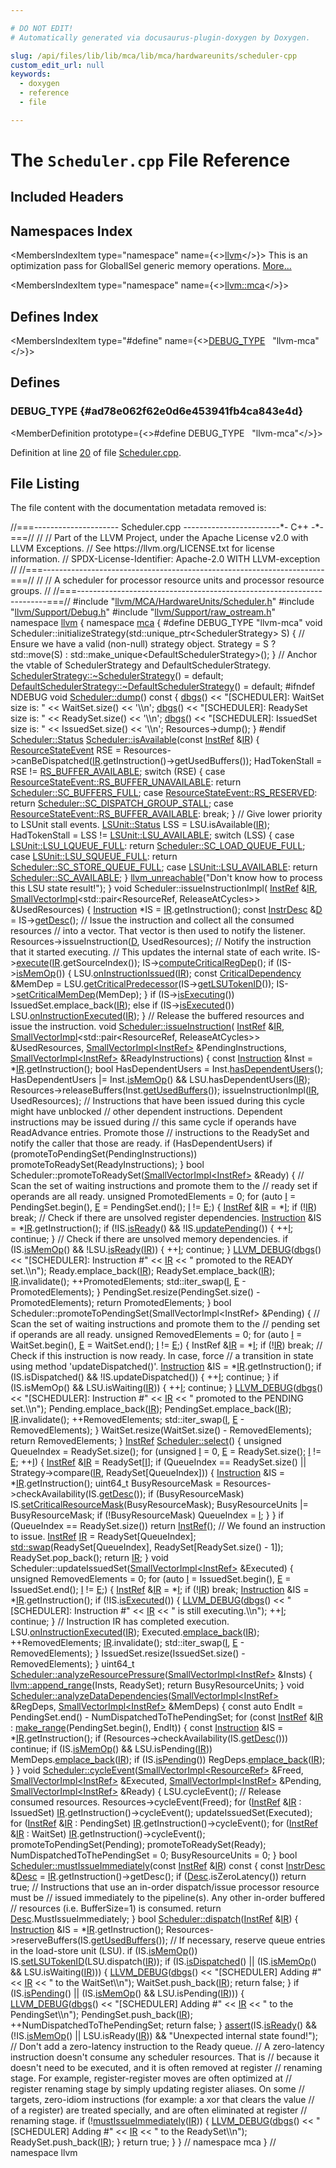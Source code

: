 ```yaml
---

# DO NOT EDIT!
# Automatically generated via docusaurus-plugin-doxygen by Doxygen.

slug: /api/files/lib/lib/mca/lib/mca/hardwareunits/scheduler-cpp
custom_edit_url: null
keywords:
  - doxygen
  - reference
  - file

---
```





# The `Scheduler.cpp` File Reference

<DoxygenPage pluginConfig={pluginConfig}>



## Included Headers

<IncludesList>
<IncludesListItem
  filePath="llvm/MCA/HardwareUnits/Scheduler.h"
  permalink="/docs/api/files/include/include/llvm/include/llvm/mca/include/llvm/mca/hardwareunits/scheduler-h"
  isLocal="true" />
<IncludesListItem
  filePath="llvm/Support/Debug.h"
  permalink="/docs/api/files/include/include/llvm/include/llvm/support/debug-h"
  isLocal="true" />
<IncludesListItem
  filePath="llvm/Support/raw_ostream.h"
  permalink="/docs/api/files/include/include/llvm/include/llvm/support/raw-ostream-h"
  isLocal="true" />
</IncludesList>

## Namespaces Index

<MembersIndex>

<MembersIndexItem
  type="namespace"
  name={<><a href="/docs/api/namespaces/llvm">llvm</a></>}>
This is an optimization pass for GlobalISel generic memory operations. <a href="/docs/api/namespaces/llvm/#details">More...</a>
</MembersIndexItem>

<MembersIndexItem
  type="namespace"
  name={<><a href="/docs/api/namespaces/llvm/mca">llvm::mca</a></>}>
</MembersIndexItem>

</MembersIndex>

## Defines Index

<MembersIndex>

<MembersIndexItem
  type="#define"
  name={<><a href="#ad78e062f62e0d6e453941fb4ca843e4d">DEBUG&#95;TYPE</a>&nbsp;&nbsp;&nbsp;&quot;llvm-mca&quot;</>}>
</MembersIndexItem>

</MembersIndex>


<SectionDefinition>

## Defines

### DEBUG&#95;TYPE {#ad78e062f62e0d6e453941fb4ca843e4d}

<MemberDefinition
  prototype={<>#define DEBUG&#95;TYPE&nbsp;&nbsp;&nbsp;&quot;llvm-mca&quot;</>}>

Definition at line <a href="#l00020">20</a> of file <a href="/docs/api/files/lib/lib/mca/lib/mca/hardwareunits/scheduler-cpp">Scheduler.cpp</a>.
</MemberDefinition>

</SectionDefinition>

## File Listing

The file content with the documentation metadata removed is:

<ProgramListing>

<Link id="l00001" /><CodeLine lineNumber="1"><Highlight kind="comment">//===--------------------- Scheduler.cpp ------------------------&#42;- C++ -&#42;-===//</Highlight><Highlight kind="normal"></Highlight></CodeLine>
<Link id="l00002" /><CodeLine lineNumber="2"><Highlight kind="normal"></Highlight><Highlight kind="comment">//</Highlight><Highlight kind="normal"></Highlight></CodeLine>
<Link id="l00003" /><CodeLine lineNumber="3"><Highlight kind="normal"></Highlight><Highlight kind="comment">// Part of the LLVM Project, under the Apache License v2.0 with LLVM Exceptions.</Highlight><Highlight kind="normal"></Highlight></CodeLine>
<Link id="l00004" /><CodeLine lineNumber="4"><Highlight kind="normal"></Highlight><Highlight kind="comment">// See https://llvm.org/LICENSE.txt for license information.</Highlight><Highlight kind="normal"></Highlight></CodeLine>
<Link id="l00005" /><CodeLine lineNumber="5"><Highlight kind="normal"></Highlight><Highlight kind="comment">// SPDX-License-Identifier: Apache-2.0 WITH LLVM-exception</Highlight><Highlight kind="normal"></Highlight></CodeLine>
<Link id="l00006" /><CodeLine lineNumber="6"><Highlight kind="normal"></Highlight><Highlight kind="comment">//</Highlight><Highlight kind="normal"></Highlight></CodeLine>
<Link id="l00007" /><CodeLine lineNumber="7"><Highlight kind="normal"></Highlight><Highlight kind="comment">//===----------------------------------------------------------------------===//</Highlight><Highlight kind="normal"></Highlight></CodeLine>
<Link id="l00008" /><CodeLine lineNumber="8"><Highlight kind="normal"></Highlight><Highlight kind="comment">//</Highlight><Highlight kind="normal"></Highlight></CodeLine>
<Link id="l00009" /><CodeLine lineNumber="9"><Highlight kind="normal"></Highlight><Highlight kind="comment">// A scheduler for processor resource units and processor resource groups.</Highlight><Highlight kind="normal"></Highlight></CodeLine>
<Link id="l00010" /><CodeLine lineNumber="10"><Highlight kind="normal"></Highlight><Highlight kind="comment">//</Highlight><Highlight kind="normal"></Highlight></CodeLine>
<Link id="l00011" /><CodeLine lineNumber="11"><Highlight kind="normal"></Highlight><Highlight kind="comment">//===----------------------------------------------------------------------===//</Highlight><Highlight kind="normal"></Highlight></CodeLine>
<Link id="l00012" /><CodeLine lineNumber="12"><Highlight kind="normal"></Highlight></CodeLine>
<Link id="l00013" /><CodeLine lineNumber="13"><Highlight kind="normal"></Highlight><Highlight kind="preprocessor">#include &quot;<a href="/docs/api/files/include/include/llvm/include/llvm/mca/include/llvm/mca/hardwareunits/scheduler-h">llvm/MCA/HardwareUnits/Scheduler.h</a>&quot;</Highlight><Highlight kind="normal"></Highlight></CodeLine>
<Link id="l00014" /><CodeLine lineNumber="14"><Highlight kind="normal"></Highlight><Highlight kind="preprocessor">#include &quot;<a href="/docs/api/files/include/include/llvm/include/llvm/support/debug-h">llvm/Support/Debug.h</a>&quot;</Highlight><Highlight kind="normal"></Highlight></CodeLine>
<Link id="l00015" /><CodeLine lineNumber="15"><Highlight kind="normal"></Highlight><Highlight kind="preprocessor">#include &quot;<a href="/docs/api/files/include/include/llvm/include/llvm/support/raw-ostream-h">llvm/Support/raw&#95;ostream.h</a>&quot;</Highlight><Highlight kind="normal"></Highlight></CodeLine>
<Link id="l00016" /><CodeLine lineNumber="16"><Highlight kind="normal"></Highlight></CodeLine>
<Link id="l00017" /><CodeLine lineNumber="17"><Highlight kind="normal"></Highlight><Highlight kind="keyword">namespace </Highlight><Highlight kind="normal"><a href="/docs/api/namespaces/llvm">llvm</a> &#123;</Highlight></CodeLine>
<Link id="l00018" /><CodeLine lineNumber="18"><Highlight kind="normal"></Highlight><Highlight kind="keyword">namespace </Highlight><Highlight kind="normal"><a href="/docs/api/namespaces/llvm/mca">mca</a> &#123;</Highlight></CodeLine>
<Link id="l00019" /><CodeLine lineNumber="19"><Highlight kind="normal"></Highlight></CodeLine>
<Link id="l00020" /><CodeLine lineNumber="20" lineLink="#ad78e062f62e0d6e453941fb4ca843e4d"><Highlight kind="normal"></Highlight><Highlight kind="preprocessor">#define DEBUG&#95;TYPE &quot;llvm-mca&quot;</Highlight><Highlight kind="normal"></Highlight></CodeLine>
<Link id="l00021" /><CodeLine lineNumber="21"><Highlight kind="normal"></Highlight></CodeLine>
<Link id="l00022" /><CodeLine lineNumber="22"><Highlight kind="normal"></Highlight><Highlight kind="keywordtype">void</Highlight><Highlight kind="normal"> Scheduler::initializeStrategy(std::unique&#95;ptr&lt;SchedulerStrategy&gt; S) &#123;</Highlight></CodeLine>
<Link id="l00023" /><CodeLine lineNumber="23"><Highlight kind="normal">  </Highlight><Highlight kind="comment">// Ensure we have a valid (non-null) strategy object.</Highlight><Highlight kind="normal"></Highlight></CodeLine>
<Link id="l00024" /><CodeLine lineNumber="24"><Highlight kind="normal">  Strategy = S ? std::move(S) : std::make&#95;unique&lt;DefaultSchedulerStrategy&gt;();</Highlight></CodeLine>
<Link id="l00025" /><CodeLine lineNumber="25"><Highlight kind="normal">&#125;</Highlight></CodeLine>
<Link id="l00026" /><CodeLine lineNumber="26"><Highlight kind="normal"></Highlight></CodeLine>
<Link id="l00027" /><CodeLine lineNumber="27"><Highlight kind="normal"></Highlight><Highlight kind="comment">// Anchor the vtable of SchedulerStrategy and DefaultSchedulerStrategy.</Highlight><Highlight kind="normal"></Highlight></CodeLine>
<Link id="l00028" /><CodeLine lineNumber="28"><Highlight kind="normal"><a href="/docs/api/classes/llvm/mca/schedulerstrategy/#a8be8560b79d129cbf85de4fa2525c020">SchedulerStrategy::~SchedulerStrategy</a>() = </Highlight><Highlight kind="keywordflow">default</Highlight><Highlight kind="normal">;</Highlight></CodeLine>
<Link id="l00029" /><CodeLine lineNumber="29"><Highlight kind="normal"><a href="/docs/api/classes/llvm/mca/defaultschedulerstrategy/#a0ae4d342227e88514bb2e9aa7395143b">DefaultSchedulerStrategy::~DefaultSchedulerStrategy</a>() = </Highlight><Highlight kind="keywordflow">default</Highlight><Highlight kind="normal">;</Highlight></CodeLine>
<Link id="l00030" /><CodeLine lineNumber="30"><Highlight kind="normal"></Highlight></CodeLine>
<Link id="l00031" /><CodeLine lineNumber="31"><Highlight kind="normal"></Highlight><Highlight kind="preprocessor">#ifndef NDEBUG</Highlight><Highlight kind="normal"></Highlight></CodeLine>
<Link id="l00032" /><CodeLine lineNumber="32" lineLink="/docs/api/classes/llvm/mca/scheduler/#ad3b463eb7a35c82d80ad92090f8d7a13"><Highlight kind="normal"></Highlight><Highlight kind="keywordtype">void</Highlight><Highlight kind="normal"> <a href="/docs/api/classes/llvm/mca/scheduler/#ad3b463eb7a35c82d80ad92090f8d7a13">Scheduler::dump</a>()</Highlight><Highlight kind="keyword"> const </Highlight><Highlight kind="normal">&#123;</Highlight></CodeLine>
<Link id="l00033" /><CodeLine lineNumber="33"><Highlight kind="normal">  <a href="/docs/api/namespaces/llvm/#a7c46c742c31be54870e2038048e6b391">dbgs</a>() &lt;&lt; </Highlight><Highlight kind="stringliteral">&quot;&#91;SCHEDULER&#93;: WaitSet size is: &quot;</Highlight><Highlight kind="normal"> &lt;&lt; WaitSet.size() &lt;&lt; </Highlight><Highlight kind="charliteral">&#39;\\n&#39;</Highlight><Highlight kind="normal">;</Highlight></CodeLine>
<Link id="l00034" /><CodeLine lineNumber="34"><Highlight kind="normal">  <a href="/docs/api/namespaces/llvm/#a7c46c742c31be54870e2038048e6b391">dbgs</a>() &lt;&lt; </Highlight><Highlight kind="stringliteral">&quot;&#91;SCHEDULER&#93;: ReadySet size is: &quot;</Highlight><Highlight kind="normal"> &lt;&lt; ReadySet.size() &lt;&lt; </Highlight><Highlight kind="charliteral">&#39;\\n&#39;</Highlight><Highlight kind="normal">;</Highlight></CodeLine>
<Link id="l00035" /><CodeLine lineNumber="35"><Highlight kind="normal">  <a href="/docs/api/namespaces/llvm/#a7c46c742c31be54870e2038048e6b391">dbgs</a>() &lt;&lt; </Highlight><Highlight kind="stringliteral">&quot;&#91;SCHEDULER&#93;: IssuedSet size is: &quot;</Highlight><Highlight kind="normal"> &lt;&lt; IssuedSet.size() &lt;&lt; </Highlight><Highlight kind="charliteral">&#39;\\n&#39;</Highlight><Highlight kind="normal">;</Highlight></CodeLine>
<Link id="l00036" /><CodeLine lineNumber="36"><Highlight kind="normal">  Resources-&gt;dump();</Highlight></CodeLine>
<Link id="l00037" /><CodeLine lineNumber="37"><Highlight kind="normal">&#125;</Highlight></CodeLine>
<Link id="l00038" /><CodeLine lineNumber="38"><Highlight kind="normal"></Highlight><Highlight kind="preprocessor">#endif</Highlight><Highlight kind="normal"></Highlight></CodeLine>
<Link id="l00039" /><CodeLine lineNumber="39"><Highlight kind="normal"></Highlight></CodeLine>
<Link id="l00040" /><CodeLine lineNumber="40" lineLink="/docs/api/classes/llvm/mca/scheduler/#a5edfbe268d597c17c00c74ccc1cf59c4"><Highlight kind="normal"><a href="/docs/api/classes/llvm/mca/scheduler/#a00e7e6b87078e432076de80b74dc6251">Scheduler::Status</a> <a href="/docs/api/classes/llvm/mca/scheduler/#a5edfbe268d597c17c00c74ccc1cf59c4">Scheduler::isAvailable</a>(</Highlight><Highlight kind="keyword">const</Highlight><Highlight kind="normal"> <a href="/docs/api/classes/llvm/mca/instref">InstRef</a> &amp;<a href="/docs/api/files/lib/lib/codegen/lib/codegen/globalisel/legalizer-cpp/#a05ab4853f7153e537774d02580e761ec">IR</a>) &#123;</Highlight></CodeLine>
<Link id="l00041" /><CodeLine lineNumber="41"><Highlight kind="normal">  <a href="/docs/api/namespaces/llvm/mca/#a75e277a81194898f20f1c3613af0072a">ResourceStateEvent</a> RSE =</Highlight></CodeLine>
<Link id="l00042" /><CodeLine lineNumber="42"><Highlight kind="normal">      Resources-&gt;canBeDispatched(<a href="/docs/api/files/lib/lib/codegen/lib/codegen/globalisel/legalizer-cpp/#a05ab4853f7153e537774d02580e761ec">IR</a>.getInstruction()-&gt;getUsedBuffers());</Highlight></CodeLine>
<Link id="l00043" /><CodeLine lineNumber="43"><Highlight kind="normal">  HadTokenStall = RSE != <a href="/docs/api/namespaces/llvm/mca/#a75e277a81194898f20f1c3613af0072aa3f746cb41f05bc7d2405d8f261ad3b53">RS&#95;BUFFER&#95;AVAILABLE</a>;</Highlight></CodeLine>
<Link id="l00044" /><CodeLine lineNumber="44"><Highlight kind="normal"></Highlight></CodeLine>
<Link id="l00045" /><CodeLine lineNumber="45"><Highlight kind="normal">  </Highlight><Highlight kind="keywordflow">switch</Highlight><Highlight kind="normal"> (RSE) &#123;</Highlight></CodeLine>
<Link id="l00046" /><CodeLine lineNumber="46"><Highlight kind="normal">  </Highlight><Highlight kind="keywordflow">case</Highlight><Highlight kind="normal"> <a href="/docs/api/namespaces/llvm/mca/#a75e277a81194898f20f1c3613af0072aa31d38f37314ff7269028574355831c80">ResourceStateEvent::RS&#95;BUFFER&#95;UNAVAILABLE</a>:</Highlight></CodeLine>
<Link id="l00047" /><CodeLine lineNumber="47"><Highlight kind="normal">    </Highlight><Highlight kind="keywordflow">return</Highlight><Highlight kind="normal"> <a href="/docs/api/classes/llvm/mca/scheduler/#a00e7e6b87078e432076de80b74dc6251ac32c3257dbcf2b454cc6a5e9fa4e8add">Scheduler::SC&#95;BUFFERS&#95;FULL</a>;</Highlight></CodeLine>
<Link id="l00048" /><CodeLine lineNumber="48"><Highlight kind="normal">  </Highlight><Highlight kind="keywordflow">case</Highlight><Highlight kind="normal"> <a href="/docs/api/namespaces/llvm/mca/#a75e277a81194898f20f1c3613af0072aadc0c2c76e3c6a9189f1c720ed16abd2f">ResourceStateEvent::RS&#95;RESERVED</a>:</Highlight></CodeLine>
<Link id="l00049" /><CodeLine lineNumber="49"><Highlight kind="normal">    </Highlight><Highlight kind="keywordflow">return</Highlight><Highlight kind="normal"> <a href="/docs/api/classes/llvm/mca/scheduler/#a00e7e6b87078e432076de80b74dc6251aaa61622c14b5d6d866d685a5d0ca1cf3">Scheduler::SC&#95;DISPATCH&#95;GROUP&#95;STALL</a>;</Highlight></CodeLine>
<Link id="l00050" /><CodeLine lineNumber="50"><Highlight kind="normal">  </Highlight><Highlight kind="keywordflow">case</Highlight><Highlight kind="normal"> <a href="/docs/api/namespaces/llvm/mca/#a75e277a81194898f20f1c3613af0072aa3f746cb41f05bc7d2405d8f261ad3b53">ResourceStateEvent::RS&#95;BUFFER&#95;AVAILABLE</a>:</Highlight></CodeLine>
<Link id="l00051" /><CodeLine lineNumber="51"><Highlight kind="normal">    </Highlight><Highlight kind="keywordflow">break</Highlight><Highlight kind="normal">;</Highlight></CodeLine>
<Link id="l00052" /><CodeLine lineNumber="52"><Highlight kind="normal">  &#125;</Highlight></CodeLine>
<Link id="l00053" /><CodeLine lineNumber="53"><Highlight kind="normal"></Highlight></CodeLine>
<Link id="l00054" /><CodeLine lineNumber="54"><Highlight kind="normal">  </Highlight><Highlight kind="comment">// Give lower priority to LSUnit stall events.</Highlight><Highlight kind="normal"></Highlight></CodeLine>
<Link id="l00055" /><CodeLine lineNumber="55"><Highlight kind="normal">  <a href="/docs/api/classes/llvm/mca/lsunitbase/#aaa2955db8dc3f1104bd78c37f6d883cd">LSUnit::Status</a> LSS = LSU.isAvailable(<a href="/docs/api/files/lib/lib/codegen/lib/codegen/globalisel/legalizer-cpp/#a05ab4853f7153e537774d02580e761ec">IR</a>);</Highlight></CodeLine>
<Link id="l00056" /><CodeLine lineNumber="56"><Highlight kind="normal">  HadTokenStall = LSS != <a href="/docs/api/classes/llvm/mca/lsunitbase/#aaa2955db8dc3f1104bd78c37f6d883cda9ba5f0372dc81f2346c57d6871fd61ec">LSUnit::LSU&#95;AVAILABLE</a>;</Highlight></CodeLine>
<Link id="l00057" /><CodeLine lineNumber="57"><Highlight kind="normal"></Highlight></CodeLine>
<Link id="l00058" /><CodeLine lineNumber="58"><Highlight kind="normal">  </Highlight><Highlight kind="keywordflow">switch</Highlight><Highlight kind="normal"> (LSS) &#123;</Highlight></CodeLine>
<Link id="l00059" /><CodeLine lineNumber="59"><Highlight kind="normal">  </Highlight><Highlight kind="keywordflow">case</Highlight><Highlight kind="normal"> <a href="/docs/api/classes/llvm/mca/lsunitbase/#aaa2955db8dc3f1104bd78c37f6d883cda7307bc1f313d256cd75ae3490beb69b0">LSUnit::LSU&#95;LQUEUE&#95;FULL</a>:</Highlight></CodeLine>
<Link id="l00060" /><CodeLine lineNumber="60"><Highlight kind="normal">    </Highlight><Highlight kind="keywordflow">return</Highlight><Highlight kind="normal"> <a href="/docs/api/classes/llvm/mca/scheduler/#a00e7e6b87078e432076de80b74dc6251a079edf3c8469d81f403046bcb58ba8a9">Scheduler::SC&#95;LOAD&#95;QUEUE&#95;FULL</a>;</Highlight></CodeLine>
<Link id="l00061" /><CodeLine lineNumber="61"><Highlight kind="normal">  </Highlight><Highlight kind="keywordflow">case</Highlight><Highlight kind="normal"> <a href="/docs/api/classes/llvm/mca/lsunitbase/#aaa2955db8dc3f1104bd78c37f6d883cdab78bfd357a2c1a359c120ca260e45878">LSUnit::LSU&#95;SQUEUE&#95;FULL</a>:</Highlight></CodeLine>
<Link id="l00062" /><CodeLine lineNumber="62"><Highlight kind="normal">    </Highlight><Highlight kind="keywordflow">return</Highlight><Highlight kind="normal"> <a href="/docs/api/classes/llvm/mca/scheduler/#a00e7e6b87078e432076de80b74dc6251a5260919cd474bd3101720c9ad53ce962">Scheduler::SC&#95;STORE&#95;QUEUE&#95;FULL</a>;</Highlight></CodeLine>
<Link id="l00063" /><CodeLine lineNumber="63"><Highlight kind="normal">  </Highlight><Highlight kind="keywordflow">case</Highlight><Highlight kind="normal"> <a href="/docs/api/classes/llvm/mca/lsunitbase/#aaa2955db8dc3f1104bd78c37f6d883cda9ba5f0372dc81f2346c57d6871fd61ec">LSUnit::LSU&#95;AVAILABLE</a>:</Highlight></CodeLine>
<Link id="l00064" /><CodeLine lineNumber="64"><Highlight kind="normal">    </Highlight><Highlight kind="keywordflow">return</Highlight><Highlight kind="normal"> <a href="/docs/api/classes/llvm/mca/scheduler/#a00e7e6b87078e432076de80b74dc6251a30471692f55d488e4f76cf1d3f34e6d7">Scheduler::SC&#95;AVAILABLE</a>;</Highlight></CodeLine>
<Link id="l00065" /><CodeLine lineNumber="65"><Highlight kind="normal">  &#125;</Highlight></CodeLine>
<Link id="l00066" /><CodeLine lineNumber="66"><Highlight kind="normal"></Highlight></CodeLine>
<Link id="l00067" /><CodeLine lineNumber="67"><Highlight kind="normal">  <a href="/docs/api/files/include/include/llvm/include/llvm/support/errorhandling-h/#ace243f5c25697a1107cce46626b3dc94">llvm&#95;unreachable</a>(</Highlight><Highlight kind="stringliteral">&quot;Don&#39;t know how to process this LSU state result!&quot;</Highlight><Highlight kind="normal">);</Highlight></CodeLine>
<Link id="l00068" /><CodeLine lineNumber="68"><Highlight kind="normal">&#125;</Highlight></CodeLine>
<Link id="l00069" /><CodeLine lineNumber="69"><Highlight kind="normal"></Highlight></CodeLine>
<Link id="l00070" /><CodeLine lineNumber="70"><Highlight kind="normal"></Highlight><Highlight kind="keywordtype">void</Highlight><Highlight kind="normal"> Scheduler::issueInstructionImpl(</Highlight></CodeLine>
<Link id="l00071" /><CodeLine lineNumber="71"><Highlight kind="normal">    <a href="/docs/api/classes/llvm/mca/instref">InstRef</a> &amp;<a href="/docs/api/files/lib/lib/codegen/lib/codegen/globalisel/legalizer-cpp/#a05ab4853f7153e537774d02580e761ec">IR</a>,</Highlight></CodeLine>
<Link id="l00072" /><CodeLine lineNumber="72"><Highlight kind="normal">    <a href="/docs/api/classes/llvm/smallvectorimpl">SmallVectorImpl</a>&lt;std::pair&lt;ResourceRef, ReleaseAtCycles&gt;&gt; &amp;UsedResources) &#123;</Highlight></CodeLine>
<Link id="l00073" /><CodeLine lineNumber="73"><Highlight kind="normal">  <a href="/docs/api/classes/llvm/mca/instruction">Instruction</a> &#42;IS = <a href="/docs/api/files/lib/lib/codegen/lib/codegen/globalisel/legalizer-cpp/#a05ab4853f7153e537774d02580e761ec">IR</a>.getInstruction();</Highlight></CodeLine>
<Link id="l00074" /><CodeLine lineNumber="74"><Highlight kind="normal">  </Highlight><Highlight kind="keyword">const</Highlight><Highlight kind="normal"> <a href="/docs/api/structs/llvm/mca/instrdesc">InstrDesc</a> &amp;<a href="/docs/api/files/lib/lib/ir/builtingcs-cpp/#a6a9f043784cf87001c84980afa76da82">D</a> = IS-&gt;<a href="/docs/api/classes/llvm/mca/instructionbase/#a4598f230fe63b5811a5a9b01bc613c90">getDesc</a>();</Highlight></CodeLine>
<Link id="l00075" /><CodeLine lineNumber="75"><Highlight kind="normal"></Highlight></CodeLine>
<Link id="l00076" /><CodeLine lineNumber="76"><Highlight kind="normal">  </Highlight><Highlight kind="comment">// Issue the instruction and collect all the consumed resources</Highlight><Highlight kind="normal"></Highlight></CodeLine>
<Link id="l00077" /><CodeLine lineNumber="77"><Highlight kind="normal">  </Highlight><Highlight kind="comment">// into a vector. That vector is then used to notify the listener.</Highlight><Highlight kind="normal"></Highlight></CodeLine>
<Link id="l00078" /><CodeLine lineNumber="78"><Highlight kind="normal">  Resources-&gt;issueInstruction(<a href="/docs/api/files/lib/lib/ir/builtingcs-cpp/#a6a9f043784cf87001c84980afa76da82">D</a>, UsedResources);</Highlight></CodeLine>
<Link id="l00079" /><CodeLine lineNumber="79"><Highlight kind="normal"></Highlight></CodeLine>
<Link id="l00080" /><CodeLine lineNumber="80"><Highlight kind="normal">  </Highlight><Highlight kind="comment">// Notify the instruction that it started executing.</Highlight><Highlight kind="normal"></Highlight></CodeLine>
<Link id="l00081" /><CodeLine lineNumber="81"><Highlight kind="normal">  </Highlight><Highlight kind="comment">// This updates the internal state of each write.</Highlight><Highlight kind="normal"></Highlight></CodeLine>
<Link id="l00082" /><CodeLine lineNumber="82"><Highlight kind="normal">  IS-&gt;<a href="/docs/api/classes/llvm/mca/instruction/#aa48a9861f68bdba50e623e013b3d6c44">execute</a>(<a href="/docs/api/files/lib/lib/codegen/lib/codegen/globalisel/legalizer-cpp/#a05ab4853f7153e537774d02580e761ec">IR</a>.getSourceIndex());</Highlight></CodeLine>
<Link id="l00083" /><CodeLine lineNumber="83"><Highlight kind="normal"></Highlight></CodeLine>
<Link id="l00084" /><CodeLine lineNumber="84"><Highlight kind="normal">  IS-&gt;<a href="/docs/api/classes/llvm/mca/instruction/#a8cab34861a215282de90750a093e24e1">computeCriticalRegDep</a>();</Highlight></CodeLine>
<Link id="l00085" /><CodeLine lineNumber="85"><Highlight kind="normal"></Highlight></CodeLine>
<Link id="l00086" /><CodeLine lineNumber="86"><Highlight kind="normal">  </Highlight><Highlight kind="keywordflow">if</Highlight><Highlight kind="normal"> (IS-&gt;<a href="/docs/api/classes/llvm/mca/instructionbase/#a67c179f1b0e96ef53a03966e4ee831fe">isMemOp</a>()) &#123;</Highlight></CodeLine>
<Link id="l00087" /><CodeLine lineNumber="87"><Highlight kind="normal">    LSU.<a href="/docs/api/classes/llvm/mca/lsunitbase/#afa067c3556c68e3b8a3527cf6b88d4e3">onInstructionIssued</a>(<a href="/docs/api/files/lib/lib/codegen/lib/codegen/globalisel/legalizer-cpp/#a05ab4853f7153e537774d02580e761ec">IR</a>);</Highlight></CodeLine>
<Link id="l00088" /><CodeLine lineNumber="88"><Highlight kind="normal">    </Highlight><Highlight kind="keyword">const</Highlight><Highlight kind="normal"> <a href="/docs/api/structs/llvm/mca/criticaldependency">CriticalDependency</a> &amp;MemDep =</Highlight></CodeLine>
<Link id="l00089" /><CodeLine lineNumber="89"><Highlight kind="normal">        LSU.<a href="/docs/api/classes/llvm/mca/lsunitbase/#ab472c78a57351bb5c4c88af85c64af10">getCriticalPredecessor</a>(IS-&gt;<a href="/docs/api/classes/llvm/mca/instruction/#af68b0a1cbe3a03b2011acbf400ffec68">getLSUTokenID</a>());</Highlight></CodeLine>
<Link id="l00090" /><CodeLine lineNumber="90"><Highlight kind="normal">    IS-&gt;<a href="/docs/api/classes/llvm/mca/instruction/#acf73f8513fbaca0f859611c04bfebe5a">setCriticalMemDep</a>(MemDep);</Highlight></CodeLine>
<Link id="l00091" /><CodeLine lineNumber="91"><Highlight kind="normal">  &#125;</Highlight></CodeLine>
<Link id="l00092" /><CodeLine lineNumber="92"><Highlight kind="normal"></Highlight></CodeLine>
<Link id="l00093" /><CodeLine lineNumber="93"><Highlight kind="normal">  </Highlight><Highlight kind="keywordflow">if</Highlight><Highlight kind="normal"> (IS-&gt;<a href="/docs/api/classes/llvm/mca/instruction/#a5c3e3c8d82c761fc3883620963ddd0a4">isExecuting</a>())</Highlight></CodeLine>
<Link id="l00094" /><CodeLine lineNumber="94"><Highlight kind="normal">    IssuedSet.emplace&#95;back(<a href="/docs/api/files/lib/lib/codegen/lib/codegen/globalisel/legalizer-cpp/#a05ab4853f7153e537774d02580e761ec">IR</a>);</Highlight></CodeLine>
<Link id="l00095" /><CodeLine lineNumber="95"><Highlight kind="normal">  </Highlight><Highlight kind="keywordflow">else</Highlight><Highlight kind="normal"> </Highlight><Highlight kind="keywordflow">if</Highlight><Highlight kind="normal"> (IS-&gt;<a href="/docs/api/classes/llvm/mca/instruction/#a12eb7cffeb144db46e8dfe35063a8d90">isExecuted</a>())</Highlight></CodeLine>
<Link id="l00096" /><CodeLine lineNumber="96"><Highlight kind="normal">    LSU.<a href="/docs/api/classes/llvm/mca/lsunitbase/#a5b94065d1c6634bea32ff5560ed45c7d">onInstructionExecuted</a>(<a href="/docs/api/files/lib/lib/codegen/lib/codegen/globalisel/legalizer-cpp/#a05ab4853f7153e537774d02580e761ec">IR</a>);</Highlight></CodeLine>
<Link id="l00097" /><CodeLine lineNumber="97"><Highlight kind="normal">&#125;</Highlight></CodeLine>
<Link id="l00098" /><CodeLine lineNumber="98"><Highlight kind="normal"></Highlight></CodeLine>
<Link id="l00099" /><CodeLine lineNumber="99"><Highlight kind="normal"></Highlight><Highlight kind="comment">// Release the buffered resources and issue the instruction.</Highlight><Highlight kind="normal"></Highlight></CodeLine>
<Link id="l00100" /><CodeLine lineNumber="100" lineLink="/docs/api/classes/llvm/mca/scheduler/#a216ffefe6fe4a2b566a72228c0bd763d"><Highlight kind="normal"></Highlight><Highlight kind="keywordtype">void</Highlight><Highlight kind="normal"> <a href="/docs/api/classes/llvm/mca/scheduler/#a216ffefe6fe4a2b566a72228c0bd763d">Scheduler::issueInstruction</a>(</Highlight></CodeLine>
<Link id="l00101" /><CodeLine lineNumber="101"><Highlight kind="normal">    <a href="/docs/api/classes/llvm/mca/instref">InstRef</a> &amp;<a href="/docs/api/files/lib/lib/codegen/lib/codegen/globalisel/legalizer-cpp/#a05ab4853f7153e537774d02580e761ec">IR</a>,</Highlight></CodeLine>
<Link id="l00102" /><CodeLine lineNumber="102"><Highlight kind="normal">    <a href="/docs/api/classes/llvm/smallvectorimpl">SmallVectorImpl</a>&lt;std::pair&lt;ResourceRef, ReleaseAtCycles&gt;&gt; &amp;UsedResources,</Highlight></CodeLine>
<Link id="l00103" /><CodeLine lineNumber="103"><Highlight kind="normal">    <a href="/docs/api/classes/llvm/smallvectorimpl">SmallVectorImpl&lt;InstRef&gt;</a> &amp;PendingInstructions,</Highlight></CodeLine>
<Link id="l00104" /><CodeLine lineNumber="104"><Highlight kind="normal">    <a href="/docs/api/classes/llvm/smallvectorimpl">SmallVectorImpl&lt;InstRef&gt;</a> &amp;ReadyInstructions) &#123;</Highlight></CodeLine>
<Link id="l00105" /><CodeLine lineNumber="105"><Highlight kind="normal">  </Highlight><Highlight kind="keyword">const</Highlight><Highlight kind="normal"> <a href="/docs/api/classes/llvm/mca/instruction">Instruction</a> &amp;Inst = &#42;<a href="/docs/api/files/lib/lib/codegen/lib/codegen/globalisel/legalizer-cpp/#a05ab4853f7153e537774d02580e761ec">IR</a>.getInstruction();</Highlight></CodeLine>
<Link id="l00106" /><CodeLine lineNumber="106"><Highlight kind="normal">  </Highlight><Highlight kind="keywordtype">bool</Highlight><Highlight kind="normal"> HasDependentUsers = Inst.<a href="/docs/api/classes/llvm/mca/instructionbase/#a519b94a853bacce216d3be59b5e717d3">hasDependentUsers</a>();</Highlight></CodeLine>
<Link id="l00107" /><CodeLine lineNumber="107"><Highlight kind="normal">  HasDependentUsers |= Inst.<a href="/docs/api/classes/llvm/mca/instructionbase/#a67c179f1b0e96ef53a03966e4ee831fe">isMemOp</a>() &amp;&amp; LSU.hasDependentUsers(<a href="/docs/api/files/lib/lib/codegen/lib/codegen/globalisel/legalizer-cpp/#a05ab4853f7153e537774d02580e761ec">IR</a>);</Highlight></CodeLine>
<Link id="l00108" /><CodeLine lineNumber="108"><Highlight kind="normal"></Highlight></CodeLine>
<Link id="l00109" /><CodeLine lineNumber="109"><Highlight kind="normal">  Resources-&gt;releaseBuffers(Inst.<a href="/docs/api/classes/llvm/mca/instruction/#ade5871926e9ec2af4e3f5151764ac934">getUsedBuffers</a>());</Highlight></CodeLine>
<Link id="l00110" /><CodeLine lineNumber="110"><Highlight kind="normal">  issueInstructionImpl(<a href="/docs/api/files/lib/lib/codegen/lib/codegen/globalisel/legalizer-cpp/#a05ab4853f7153e537774d02580e761ec">IR</a>, UsedResources);</Highlight></CodeLine>
<Link id="l00111" /><CodeLine lineNumber="111"><Highlight kind="normal">  </Highlight><Highlight kind="comment">// Instructions that have been issued during this cycle might have unblocked</Highlight><Highlight kind="normal"></Highlight></CodeLine>
<Link id="l00112" /><CodeLine lineNumber="112"><Highlight kind="normal">  </Highlight><Highlight kind="comment">// other dependent instructions. Dependent instructions may be issued during</Highlight><Highlight kind="normal"></Highlight></CodeLine>
<Link id="l00113" /><CodeLine lineNumber="113"><Highlight kind="normal">  </Highlight><Highlight kind="comment">// this same cycle if operands have ReadAdvance entries.  Promote those</Highlight><Highlight kind="normal"></Highlight></CodeLine>
<Link id="l00114" /><CodeLine lineNumber="114"><Highlight kind="normal">  </Highlight><Highlight kind="comment">// instructions to the ReadySet and notify the caller that those are ready.</Highlight><Highlight kind="normal"></Highlight></CodeLine>
<Link id="l00115" /><CodeLine lineNumber="115"><Highlight kind="normal">  </Highlight><Highlight kind="keywordflow">if</Highlight><Highlight kind="normal"> (HasDependentUsers)</Highlight></CodeLine>
<Link id="l00116" /><CodeLine lineNumber="116"><Highlight kind="normal">    </Highlight><Highlight kind="keywordflow">if</Highlight><Highlight kind="normal"> (promoteToPendingSet(PendingInstructions))</Highlight></CodeLine>
<Link id="l00117" /><CodeLine lineNumber="117"><Highlight kind="normal">      promoteToReadySet(ReadyInstructions);</Highlight></CodeLine>
<Link id="l00118" /><CodeLine lineNumber="118"><Highlight kind="normal">&#125;</Highlight></CodeLine>
<Link id="l00119" /><CodeLine lineNumber="119"><Highlight kind="normal"></Highlight></CodeLine>
<Link id="l00120" /><CodeLine lineNumber="120"><Highlight kind="normal"></Highlight><Highlight kind="keywordtype">bool</Highlight><Highlight kind="normal"> Scheduler::promoteToReadySet(<a href="/docs/api/classes/llvm/smallvectorimpl">SmallVectorImpl&lt;InstRef&gt;</a> &amp;Ready) &#123;</Highlight></CodeLine>
<Link id="l00121" /><CodeLine lineNumber="121"><Highlight kind="normal">  </Highlight><Highlight kind="comment">// Scan the set of waiting instructions and promote them to the</Highlight><Highlight kind="normal"></Highlight></CodeLine>
<Link id="l00122" /><CodeLine lineNumber="122"><Highlight kind="normal">  </Highlight><Highlight kind="comment">// ready set if operands are all ready.</Highlight><Highlight kind="normal"></Highlight></CodeLine>
<Link id="l00123" /><CodeLine lineNumber="123"><Highlight kind="normal">  </Highlight><Highlight kind="keywordtype">unsigned</Highlight><Highlight kind="normal"> PromotedElements = 0;</Highlight></CodeLine>
<Link id="l00124" /><CodeLine lineNumber="124"><Highlight kind="normal">  </Highlight><Highlight kind="keywordflow">for</Highlight><Highlight kind="normal"> (</Highlight><Highlight kind="keyword">auto</Highlight><Highlight kind="normal"> <a href="/docs/api/files/lib/lib/support/md5-cpp/#ac0eafdc9ee161b71e7af98af736952fd">I</a> = PendingSet.begin(), <a href="/docs/api/files/lib/lib/ir/builtingcs-cpp/#abb2b3a60ccc38a28239e19a1646e0c8a">E</a> = PendingSet.end(); <a href="/docs/api/files/lib/lib/support/md5-cpp/#ac0eafdc9ee161b71e7af98af736952fd">I</a> != <a href="/docs/api/files/lib/lib/ir/builtingcs-cpp/#abb2b3a60ccc38a28239e19a1646e0c8a">E</a>;) &#123;</Highlight></CodeLine>
<Link id="l00125" /><CodeLine lineNumber="125"><Highlight kind="normal">    <a href="/docs/api/classes/llvm/mca/instref">InstRef</a> &amp;<a href="/docs/api/files/lib/lib/codegen/lib/codegen/globalisel/legalizer-cpp/#a05ab4853f7153e537774d02580e761ec">IR</a> = &#42;<a href="/docs/api/files/lib/lib/support/md5-cpp/#ac0eafdc9ee161b71e7af98af736952fd">I</a>;</Highlight></CodeLine>
<Link id="l00126" /><CodeLine lineNumber="126"><Highlight kind="normal">    </Highlight><Highlight kind="keywordflow">if</Highlight><Highlight kind="normal"> (!<a href="/docs/api/files/lib/lib/codegen/lib/codegen/globalisel/legalizer-cpp/#a05ab4853f7153e537774d02580e761ec">IR</a>)</Highlight></CodeLine>
<Link id="l00127" /><CodeLine lineNumber="127"><Highlight kind="normal">      </Highlight><Highlight kind="keywordflow">break</Highlight><Highlight kind="normal">;</Highlight></CodeLine>
<Link id="l00128" /><CodeLine lineNumber="128"><Highlight kind="normal"></Highlight></CodeLine>
<Link id="l00129" /><CodeLine lineNumber="129"><Highlight kind="normal">    </Highlight><Highlight kind="comment">// Check if there are unsolved register dependencies.</Highlight><Highlight kind="normal"></Highlight></CodeLine>
<Link id="l00130" /><CodeLine lineNumber="130"><Highlight kind="normal">    <a href="/docs/api/classes/llvm/mca/instruction">Instruction</a> &amp;IS = &#42;<a href="/docs/api/files/lib/lib/codegen/lib/codegen/globalisel/legalizer-cpp/#a05ab4853f7153e537774d02580e761ec">IR</a>.getInstruction();</Highlight></CodeLine>
<Link id="l00131" /><CodeLine lineNumber="131"><Highlight kind="normal">    </Highlight><Highlight kind="keywordflow">if</Highlight><Highlight kind="normal"> (!IS.<a href="/docs/api/classes/llvm/mca/instruction/#a8bb47a248d88005ef524178ebfc9b47a">isReady</a>() &amp;&amp; !IS.<a href="/docs/api/classes/llvm/mca/instruction/#aab6642685168f41b152d9ba68c5bdcea">updatePending</a>()) &#123;</Highlight></CodeLine>
<Link id="l00132" /><CodeLine lineNumber="132"><Highlight kind="normal">      ++<a href="/docs/api/files/lib/lib/support/md5-cpp/#ac0eafdc9ee161b71e7af98af736952fd">I</a>;</Highlight></CodeLine>
<Link id="l00133" /><CodeLine lineNumber="133"><Highlight kind="normal">      </Highlight><Highlight kind="keywordflow">continue</Highlight><Highlight kind="normal">;</Highlight></CodeLine>
<Link id="l00134" /><CodeLine lineNumber="134"><Highlight kind="normal">    &#125;</Highlight></CodeLine>
<Link id="l00135" /><CodeLine lineNumber="135"><Highlight kind="normal">    </Highlight><Highlight kind="comment">// Check if there are unsolved memory dependencies.</Highlight><Highlight kind="normal"></Highlight></CodeLine>
<Link id="l00136" /><CodeLine lineNumber="136"><Highlight kind="normal">    </Highlight><Highlight kind="keywordflow">if</Highlight><Highlight kind="normal"> (IS.<a href="/docs/api/classes/llvm/mca/instructionbase/#a67c179f1b0e96ef53a03966e4ee831fe">isMemOp</a>() &amp;&amp; !LSU.<a href="/docs/api/classes/llvm/mca/lsunitbase/#a393eeeb81c0a6b2883e64e20b54387bc">isReady</a>(<a href="/docs/api/files/lib/lib/codegen/lib/codegen/globalisel/legalizer-cpp/#a05ab4853f7153e537774d02580e761ec">IR</a>)) &#123;</Highlight></CodeLine>
<Link id="l00137" /><CodeLine lineNumber="137"><Highlight kind="normal">      ++<a href="/docs/api/files/lib/lib/support/md5-cpp/#ac0eafdc9ee161b71e7af98af736952fd">I</a>;</Highlight></CodeLine>
<Link id="l00138" /><CodeLine lineNumber="138"><Highlight kind="normal">      </Highlight><Highlight kind="keywordflow">continue</Highlight><Highlight kind="normal">;</Highlight></CodeLine>
<Link id="l00139" /><CodeLine lineNumber="139"><Highlight kind="normal">    &#125;</Highlight></CodeLine>
<Link id="l00140" /><CodeLine lineNumber="140"><Highlight kind="normal"></Highlight></CodeLine>
<Link id="l00141" /><CodeLine lineNumber="141"><Highlight kind="normal">    <a href="/docs/api/files/include/include/llvm/include/llvm/support/debug-h/#a196897517069dda1bdb549e24468f7d7">LLVM&#95;DEBUG</a>(<a href="/docs/api/namespaces/llvm/#a7c46c742c31be54870e2038048e6b391">dbgs</a>() &lt;&lt; </Highlight><Highlight kind="stringliteral">&quot;&#91;SCHEDULER&#93;: Instruction #&quot;</Highlight><Highlight kind="normal"> &lt;&lt; <a href="/docs/api/files/lib/lib/codegen/lib/codegen/globalisel/legalizer-cpp/#a05ab4853f7153e537774d02580e761ec">IR</a></Highlight></CodeLine>
<Link id="l00142" /><CodeLine lineNumber="142"><Highlight kind="normal">                      &lt;&lt; </Highlight><Highlight kind="stringliteral">&quot; promoted to the READY set.\\n&quot;</Highlight><Highlight kind="normal">);</Highlight></CodeLine>
<Link id="l00143" /><CodeLine lineNumber="143"><Highlight kind="normal"></Highlight></CodeLine>
<Link id="l00144" /><CodeLine lineNumber="144"><Highlight kind="normal">    Ready.emplace&#95;back(<a href="/docs/api/files/lib/lib/codegen/lib/codegen/globalisel/legalizer-cpp/#a05ab4853f7153e537774d02580e761ec">IR</a>);</Highlight></CodeLine>
<Link id="l00145" /><CodeLine lineNumber="145"><Highlight kind="normal">    ReadySet.emplace&#95;back(<a href="/docs/api/files/lib/lib/codegen/lib/codegen/globalisel/legalizer-cpp/#a05ab4853f7153e537774d02580e761ec">IR</a>);</Highlight></CodeLine>
<Link id="l00146" /><CodeLine lineNumber="146"><Highlight kind="normal"></Highlight></CodeLine>
<Link id="l00147" /><CodeLine lineNumber="147"><Highlight kind="normal">    <a href="/docs/api/files/lib/lib/codegen/lib/codegen/globalisel/legalizer-cpp/#a05ab4853f7153e537774d02580e761ec">IR</a>.invalidate();</Highlight></CodeLine>
<Link id="l00148" /><CodeLine lineNumber="148"><Highlight kind="normal">    ++PromotedElements;</Highlight></CodeLine>
<Link id="l00149" /><CodeLine lineNumber="149"><Highlight kind="normal">    std::iter&#95;swap(<a href="/docs/api/files/lib/lib/support/md5-cpp/#ac0eafdc9ee161b71e7af98af736952fd">I</a>, <a href="/docs/api/files/lib/lib/ir/builtingcs-cpp/#abb2b3a60ccc38a28239e19a1646e0c8a">E</a> - PromotedElements);</Highlight></CodeLine>
<Link id="l00150" /><CodeLine lineNumber="150"><Highlight kind="normal">  &#125;</Highlight></CodeLine>
<Link id="l00151" /><CodeLine lineNumber="151"><Highlight kind="normal"></Highlight></CodeLine>
<Link id="l00152" /><CodeLine lineNumber="152"><Highlight kind="normal">  PendingSet.resize(PendingSet.size() - PromotedElements);</Highlight></CodeLine>
<Link id="l00153" /><CodeLine lineNumber="153"><Highlight kind="normal">  </Highlight><Highlight kind="keywordflow">return</Highlight><Highlight kind="normal"> PromotedElements;</Highlight></CodeLine>
<Link id="l00154" /><CodeLine lineNumber="154"><Highlight kind="normal">&#125;</Highlight></CodeLine>
<Link id="l00155" /><CodeLine lineNumber="155"><Highlight kind="normal"></Highlight></CodeLine>
<Link id="l00156" /><CodeLine lineNumber="156"><Highlight kind="normal"></Highlight><Highlight kind="keywordtype">bool</Highlight><Highlight kind="normal"> Scheduler::promoteToPendingSet(SmallVectorImpl&lt;InstRef&gt; &amp;Pending) &#123;</Highlight></CodeLine>
<Link id="l00157" /><CodeLine lineNumber="157"><Highlight kind="normal">  </Highlight><Highlight kind="comment">// Scan the set of waiting instructions and promote them to the</Highlight><Highlight kind="normal"></Highlight></CodeLine>
<Link id="l00158" /><CodeLine lineNumber="158"><Highlight kind="normal">  </Highlight><Highlight kind="comment">// pending set if operands are all ready.</Highlight><Highlight kind="normal"></Highlight></CodeLine>
<Link id="l00159" /><CodeLine lineNumber="159"><Highlight kind="normal">  </Highlight><Highlight kind="keywordtype">unsigned</Highlight><Highlight kind="normal"> RemovedElements = 0;</Highlight></CodeLine>
<Link id="l00160" /><CodeLine lineNumber="160"><Highlight kind="normal">  </Highlight><Highlight kind="keywordflow">for</Highlight><Highlight kind="normal"> (</Highlight><Highlight kind="keyword">auto</Highlight><Highlight kind="normal"> <a href="/docs/api/files/lib/lib/support/md5-cpp/#ac0eafdc9ee161b71e7af98af736952fd">I</a> = WaitSet.begin(), <a href="/docs/api/files/lib/lib/ir/builtingcs-cpp/#abb2b3a60ccc38a28239e19a1646e0c8a">E</a> = WaitSet.end(); <a href="/docs/api/files/lib/lib/support/md5-cpp/#ac0eafdc9ee161b71e7af98af736952fd">I</a> != <a href="/docs/api/files/lib/lib/ir/builtingcs-cpp/#abb2b3a60ccc38a28239e19a1646e0c8a">E</a>;) &#123;</Highlight></CodeLine>
<Link id="l00161" /><CodeLine lineNumber="161"><Highlight kind="normal">    InstRef &amp;<a href="/docs/api/files/lib/lib/codegen/lib/codegen/globalisel/legalizer-cpp/#a05ab4853f7153e537774d02580e761ec">IR</a> = &#42;<a href="/docs/api/files/lib/lib/support/md5-cpp/#ac0eafdc9ee161b71e7af98af736952fd">I</a>;</Highlight></CodeLine>
<Link id="l00162" /><CodeLine lineNumber="162"><Highlight kind="normal">    </Highlight><Highlight kind="keywordflow">if</Highlight><Highlight kind="normal"> (!<a href="/docs/api/files/lib/lib/codegen/lib/codegen/globalisel/legalizer-cpp/#a05ab4853f7153e537774d02580e761ec">IR</a>)</Highlight></CodeLine>
<Link id="l00163" /><CodeLine lineNumber="163"><Highlight kind="normal">      </Highlight><Highlight kind="keywordflow">break</Highlight><Highlight kind="normal">;</Highlight></CodeLine>
<Link id="l00164" /><CodeLine lineNumber="164"><Highlight kind="normal"></Highlight></CodeLine>
<Link id="l00165" /><CodeLine lineNumber="165"><Highlight kind="normal">    </Highlight><Highlight kind="comment">// Check if this instruction is now ready. In case, force</Highlight><Highlight kind="normal"></Highlight></CodeLine>
<Link id="l00166" /><CodeLine lineNumber="166"><Highlight kind="normal">    </Highlight><Highlight kind="comment">// a transition in state using method &#39;updateDispatched()&#39;.</Highlight><Highlight kind="normal"></Highlight></CodeLine>
<Link id="l00167" /><CodeLine lineNumber="167"><Highlight kind="normal">    <a href="/docs/api/namespaces/llvm/sandboxir/#a75d3582b0f0bc7a5123de92ada301e97">Instruction</a> &amp;IS = &#42;<a href="/docs/api/files/lib/lib/codegen/lib/codegen/globalisel/legalizer-cpp/#a05ab4853f7153e537774d02580e761ec">IR</a>.getInstruction();</Highlight></CodeLine>
<Link id="l00168" /><CodeLine lineNumber="168"><Highlight kind="normal">    </Highlight><Highlight kind="keywordflow">if</Highlight><Highlight kind="normal"> (IS.isDispatched() &amp;&amp; !IS.updateDispatched()) &#123;</Highlight></CodeLine>
<Link id="l00169" /><CodeLine lineNumber="169"><Highlight kind="normal">      ++<a href="/docs/api/files/lib/lib/support/md5-cpp/#ac0eafdc9ee161b71e7af98af736952fd">I</a>;</Highlight></CodeLine>
<Link id="l00170" /><CodeLine lineNumber="170"><Highlight kind="normal">      </Highlight><Highlight kind="keywordflow">continue</Highlight><Highlight kind="normal">;</Highlight></CodeLine>
<Link id="l00171" /><CodeLine lineNumber="171"><Highlight kind="normal">    &#125;</Highlight></CodeLine>
<Link id="l00172" /><CodeLine lineNumber="172"><Highlight kind="normal"></Highlight></CodeLine>
<Link id="l00173" /><CodeLine lineNumber="173"><Highlight kind="normal">    </Highlight><Highlight kind="keywordflow">if</Highlight><Highlight kind="normal"> (IS.isMemOp() &amp;&amp; LSU.isWaiting(<a href="/docs/api/files/lib/lib/codegen/lib/codegen/globalisel/legalizer-cpp/#a05ab4853f7153e537774d02580e761ec">IR</a>)) &#123;</Highlight></CodeLine>
<Link id="l00174" /><CodeLine lineNumber="174"><Highlight kind="normal">      ++<a href="/docs/api/files/lib/lib/support/md5-cpp/#ac0eafdc9ee161b71e7af98af736952fd">I</a>;</Highlight></CodeLine>
<Link id="l00175" /><CodeLine lineNumber="175"><Highlight kind="normal">      </Highlight><Highlight kind="keywordflow">continue</Highlight><Highlight kind="normal">;</Highlight></CodeLine>
<Link id="l00176" /><CodeLine lineNumber="176"><Highlight kind="normal">    &#125;</Highlight></CodeLine>
<Link id="l00177" /><CodeLine lineNumber="177"><Highlight kind="normal"></Highlight></CodeLine>
<Link id="l00178" /><CodeLine lineNumber="178"><Highlight kind="normal">    <a href="/docs/api/files/include/include/llvm/include/llvm/support/debug-h/#a196897517069dda1bdb549e24468f7d7">LLVM&#95;DEBUG</a>(<a href="/docs/api/namespaces/llvm/#a7c46c742c31be54870e2038048e6b391">dbgs</a>() &lt;&lt; </Highlight><Highlight kind="stringliteral">&quot;&#91;SCHEDULER&#93;: Instruction #&quot;</Highlight><Highlight kind="normal"> &lt;&lt; <a href="/docs/api/files/lib/lib/codegen/lib/codegen/globalisel/legalizer-cpp/#a05ab4853f7153e537774d02580e761ec">IR</a></Highlight></CodeLine>
<Link id="l00179" /><CodeLine lineNumber="179"><Highlight kind="normal">                      &lt;&lt; </Highlight><Highlight kind="stringliteral">&quot; promoted to the PENDING set.\\n&quot;</Highlight><Highlight kind="normal">);</Highlight></CodeLine>
<Link id="l00180" /><CodeLine lineNumber="180"><Highlight kind="normal"></Highlight></CodeLine>
<Link id="l00181" /><CodeLine lineNumber="181"><Highlight kind="normal">    Pending.emplace&#95;back(<a href="/docs/api/files/lib/lib/codegen/lib/codegen/globalisel/legalizer-cpp/#a05ab4853f7153e537774d02580e761ec">IR</a>);</Highlight></CodeLine>
<Link id="l00182" /><CodeLine lineNumber="182"><Highlight kind="normal">    PendingSet.emplace&#95;back(<a href="/docs/api/files/lib/lib/codegen/lib/codegen/globalisel/legalizer-cpp/#a05ab4853f7153e537774d02580e761ec">IR</a>);</Highlight></CodeLine>
<Link id="l00183" /><CodeLine lineNumber="183"><Highlight kind="normal"></Highlight></CodeLine>
<Link id="l00184" /><CodeLine lineNumber="184"><Highlight kind="normal">    <a href="/docs/api/files/lib/lib/codegen/lib/codegen/globalisel/legalizer-cpp/#a05ab4853f7153e537774d02580e761ec">IR</a>.invalidate();</Highlight></CodeLine>
<Link id="l00185" /><CodeLine lineNumber="185"><Highlight kind="normal">    ++RemovedElements;</Highlight></CodeLine>
<Link id="l00186" /><CodeLine lineNumber="186"><Highlight kind="normal">    std::iter&#95;swap(<a href="/docs/api/files/lib/lib/support/md5-cpp/#ac0eafdc9ee161b71e7af98af736952fd">I</a>, <a href="/docs/api/files/lib/lib/ir/builtingcs-cpp/#abb2b3a60ccc38a28239e19a1646e0c8a">E</a> - RemovedElements);</Highlight></CodeLine>
<Link id="l00187" /><CodeLine lineNumber="187"><Highlight kind="normal">  &#125;</Highlight></CodeLine>
<Link id="l00188" /><CodeLine lineNumber="188"><Highlight kind="normal"></Highlight></CodeLine>
<Link id="l00189" /><CodeLine lineNumber="189"><Highlight kind="normal">  WaitSet.resize(WaitSet.size() - RemovedElements);</Highlight></CodeLine>
<Link id="l00190" /><CodeLine lineNumber="190"><Highlight kind="normal">  </Highlight><Highlight kind="keywordflow">return</Highlight><Highlight kind="normal"> RemovedElements;</Highlight></CodeLine>
<Link id="l00191" /><CodeLine lineNumber="191"><Highlight kind="normal">&#125;</Highlight></CodeLine>
<Link id="l00192" /><CodeLine lineNumber="192"><Highlight kind="normal"></Highlight></CodeLine>
<Link id="l00193" /><CodeLine lineNumber="193" lineLink="/docs/api/classes/llvm/mca/scheduler/#a0113fd8e2f25ac69b90b9ac8ded672f6"><Highlight kind="normal"><a href="/docs/api/classes/llvm/mca/instref">InstRef</a> <a href="/docs/api/classes/llvm/mca/scheduler/#a0113fd8e2f25ac69b90b9ac8ded672f6">Scheduler::select</a>() &#123;</Highlight></CodeLine>
<Link id="l00194" /><CodeLine lineNumber="194"><Highlight kind="normal">  </Highlight><Highlight kind="keywordtype">unsigned</Highlight><Highlight kind="normal"> QueueIndex = ReadySet.size();</Highlight></CodeLine>
<Link id="l00195" /><CodeLine lineNumber="195"><Highlight kind="normal">  </Highlight><Highlight kind="keywordflow">for</Highlight><Highlight kind="normal"> (</Highlight><Highlight kind="keywordtype">unsigned</Highlight><Highlight kind="normal"> <a href="/docs/api/files/lib/lib/support/md5-cpp/#ac0eafdc9ee161b71e7af98af736952fd">I</a> = 0, <a href="/docs/api/files/lib/lib/ir/builtingcs-cpp/#abb2b3a60ccc38a28239e19a1646e0c8a">E</a> = ReadySet.size(); <a href="/docs/api/files/lib/lib/support/md5-cpp/#ac0eafdc9ee161b71e7af98af736952fd">I</a> != <a href="/docs/api/files/lib/lib/ir/builtingcs-cpp/#abb2b3a60ccc38a28239e19a1646e0c8a">E</a>; ++<a href="/docs/api/files/lib/lib/support/md5-cpp/#ac0eafdc9ee161b71e7af98af736952fd">I</a>) &#123;</Highlight></CodeLine>
<Link id="l00196" /><CodeLine lineNumber="196"><Highlight kind="normal">    <a href="/docs/api/classes/llvm/mca/instref">InstRef</a> &amp;<a href="/docs/api/files/lib/lib/codegen/lib/codegen/globalisel/legalizer-cpp/#a05ab4853f7153e537774d02580e761ec">IR</a> = ReadySet&#91;<a href="/docs/api/files/lib/lib/support/md5-cpp/#ac0eafdc9ee161b71e7af98af736952fd">I</a>&#93;;</Highlight></CodeLine>
<Link id="l00197" /><CodeLine lineNumber="197"><Highlight kind="normal">    </Highlight><Highlight kind="keywordflow">if</Highlight><Highlight kind="normal"> (QueueIndex == ReadySet.size() ||</Highlight></CodeLine>
<Link id="l00198" /><CodeLine lineNumber="198"><Highlight kind="normal">        Strategy-&gt;compare(<a href="/docs/api/files/lib/lib/codegen/lib/codegen/globalisel/legalizer-cpp/#a05ab4853f7153e537774d02580e761ec">IR</a>, ReadySet&#91;QueueIndex&#93;)) &#123;</Highlight></CodeLine>
<Link id="l00199" /><CodeLine lineNumber="199"><Highlight kind="normal">      <a href="/docs/api/classes/llvm/mca/instruction">Instruction</a> &amp;IS = &#42;<a href="/docs/api/files/lib/lib/codegen/lib/codegen/globalisel/legalizer-cpp/#a05ab4853f7153e537774d02580e761ec">IR</a>.getInstruction();</Highlight></CodeLine>
<Link id="l00200" /><CodeLine lineNumber="200"><Highlight kind="normal">      uint64&#95;t BusyResourceMask = Resources-&gt;checkAvailability(IS.<a href="/docs/api/classes/llvm/mca/instructionbase/#a4598f230fe63b5811a5a9b01bc613c90">getDesc</a>());</Highlight></CodeLine>
<Link id="l00201" /><CodeLine lineNumber="201"><Highlight kind="normal">      </Highlight><Highlight kind="keywordflow">if</Highlight><Highlight kind="normal"> (BusyResourceMask)</Highlight></CodeLine>
<Link id="l00202" /><CodeLine lineNumber="202"><Highlight kind="normal">        IS.<a href="/docs/api/classes/llvm/mca/instruction/#a814fb55571cfb4880954cd744816c34a">setCriticalResourceMask</a>(BusyResourceMask);</Highlight></CodeLine>
<Link id="l00203" /><CodeLine lineNumber="203"><Highlight kind="normal">      BusyResourceUnits |= BusyResourceMask;</Highlight></CodeLine>
<Link id="l00204" /><CodeLine lineNumber="204"><Highlight kind="normal">      </Highlight><Highlight kind="keywordflow">if</Highlight><Highlight kind="normal"> (!BusyResourceMask)</Highlight></CodeLine>
<Link id="l00205" /><CodeLine lineNumber="205"><Highlight kind="normal">        QueueIndex = <a href="/docs/api/files/lib/lib/support/md5-cpp/#ac0eafdc9ee161b71e7af98af736952fd">I</a>;</Highlight></CodeLine>
<Link id="l00206" /><CodeLine lineNumber="206"><Highlight kind="normal">    &#125;</Highlight></CodeLine>
<Link id="l00207" /><CodeLine lineNumber="207"><Highlight kind="normal">  &#125;</Highlight></CodeLine>
<Link id="l00208" /><CodeLine lineNumber="208"><Highlight kind="normal"></Highlight></CodeLine>
<Link id="l00209" /><CodeLine lineNumber="209"><Highlight kind="normal">  </Highlight><Highlight kind="keywordflow">if</Highlight><Highlight kind="normal"> (QueueIndex == ReadySet.size())</Highlight></CodeLine>
<Link id="l00210" /><CodeLine lineNumber="210"><Highlight kind="normal">    </Highlight><Highlight kind="keywordflow">return</Highlight><Highlight kind="normal"> <a href="/docs/api/classes/llvm/mca/instref">InstRef</a>();</Highlight></CodeLine>
<Link id="l00211" /><CodeLine lineNumber="211"><Highlight kind="normal"></Highlight></CodeLine>
<Link id="l00212" /><CodeLine lineNumber="212"><Highlight kind="normal">  </Highlight><Highlight kind="comment">// We found an instruction to issue.</Highlight><Highlight kind="normal"></Highlight></CodeLine>
<Link id="l00213" /><CodeLine lineNumber="213"><Highlight kind="normal">  <a href="/docs/api/classes/llvm/mca/instref">InstRef</a> <a href="/docs/api/files/lib/lib/codegen/lib/codegen/globalisel/legalizer-cpp/#a05ab4853f7153e537774d02580e761ec">IR</a> = ReadySet&#91;QueueIndex&#93;;</Highlight></CodeLine>
<Link id="l00214" /><CodeLine lineNumber="214"><Highlight kind="normal">  <a href="/docs/api/namespaces/std/#ab8424022895aee3e366fb9a32f2883cb">std::swap</a>(ReadySet&#91;QueueIndex&#93;, ReadySet&#91;ReadySet.size() - 1&#93;);</Highlight></CodeLine>
<Link id="l00215" /><CodeLine lineNumber="215"><Highlight kind="normal">  ReadySet.pop&#95;back();</Highlight></CodeLine>
<Link id="l00216" /><CodeLine lineNumber="216"><Highlight kind="normal">  </Highlight><Highlight kind="keywordflow">return</Highlight><Highlight kind="normal"> <a href="/docs/api/files/lib/lib/codegen/lib/codegen/globalisel/legalizer-cpp/#a05ab4853f7153e537774d02580e761ec">IR</a>;</Highlight></CodeLine>
<Link id="l00217" /><CodeLine lineNumber="217"><Highlight kind="normal">&#125;</Highlight></CodeLine>
<Link id="l00218" /><CodeLine lineNumber="218"><Highlight kind="normal"></Highlight></CodeLine>
<Link id="l00219" /><CodeLine lineNumber="219"><Highlight kind="normal"></Highlight><Highlight kind="keywordtype">void</Highlight><Highlight kind="normal"> Scheduler::updateIssuedSet(<a href="/docs/api/classes/llvm/smallvectorimpl">SmallVectorImpl&lt;InstRef&gt;</a> &amp;Executed) &#123;</Highlight></CodeLine>
<Link id="l00220" /><CodeLine lineNumber="220"><Highlight kind="normal">  </Highlight><Highlight kind="keywordtype">unsigned</Highlight><Highlight kind="normal"> RemovedElements = 0;</Highlight></CodeLine>
<Link id="l00221" /><CodeLine lineNumber="221"><Highlight kind="normal">  </Highlight><Highlight kind="keywordflow">for</Highlight><Highlight kind="normal"> (</Highlight><Highlight kind="keyword">auto</Highlight><Highlight kind="normal"> <a href="/docs/api/files/lib/lib/support/md5-cpp/#ac0eafdc9ee161b71e7af98af736952fd">I</a> = IssuedSet.begin(), <a href="/docs/api/files/lib/lib/ir/builtingcs-cpp/#abb2b3a60ccc38a28239e19a1646e0c8a">E</a> = IssuedSet.end(); <a href="/docs/api/files/lib/lib/support/md5-cpp/#ac0eafdc9ee161b71e7af98af736952fd">I</a> != <a href="/docs/api/files/lib/lib/ir/builtingcs-cpp/#abb2b3a60ccc38a28239e19a1646e0c8a">E</a>;) &#123;</Highlight></CodeLine>
<Link id="l00222" /><CodeLine lineNumber="222"><Highlight kind="normal">    <a href="/docs/api/classes/llvm/mca/instref">InstRef</a> &amp;<a href="/docs/api/files/lib/lib/codegen/lib/codegen/globalisel/legalizer-cpp/#a05ab4853f7153e537774d02580e761ec">IR</a> = &#42;<a href="/docs/api/files/lib/lib/support/md5-cpp/#ac0eafdc9ee161b71e7af98af736952fd">I</a>;</Highlight></CodeLine>
<Link id="l00223" /><CodeLine lineNumber="223"><Highlight kind="normal">    </Highlight><Highlight kind="keywordflow">if</Highlight><Highlight kind="normal"> (!<a href="/docs/api/files/lib/lib/codegen/lib/codegen/globalisel/legalizer-cpp/#a05ab4853f7153e537774d02580e761ec">IR</a>)</Highlight></CodeLine>
<Link id="l00224" /><CodeLine lineNumber="224"><Highlight kind="normal">      </Highlight><Highlight kind="keywordflow">break</Highlight><Highlight kind="normal">;</Highlight></CodeLine>
<Link id="l00225" /><CodeLine lineNumber="225"><Highlight kind="normal">    <a href="/docs/api/classes/llvm/mca/instruction">Instruction</a> &amp;IS = &#42;<a href="/docs/api/files/lib/lib/codegen/lib/codegen/globalisel/legalizer-cpp/#a05ab4853f7153e537774d02580e761ec">IR</a>.getInstruction();</Highlight></CodeLine>
<Link id="l00226" /><CodeLine lineNumber="226"><Highlight kind="normal">    </Highlight><Highlight kind="keywordflow">if</Highlight><Highlight kind="normal"> (!IS.<a href="/docs/api/classes/llvm/mca/instruction/#a12eb7cffeb144db46e8dfe35063a8d90">isExecuted</a>()) &#123;</Highlight></CodeLine>
<Link id="l00227" /><CodeLine lineNumber="227"><Highlight kind="normal">      <a href="/docs/api/files/include/include/llvm/include/llvm/support/debug-h/#a196897517069dda1bdb549e24468f7d7">LLVM&#95;DEBUG</a>(<a href="/docs/api/namespaces/llvm/#a7c46c742c31be54870e2038048e6b391">dbgs</a>() &lt;&lt; </Highlight><Highlight kind="stringliteral">&quot;&#91;SCHEDULER&#93;: Instruction #&quot;</Highlight><Highlight kind="normal"> &lt;&lt; <a href="/docs/api/files/lib/lib/codegen/lib/codegen/globalisel/legalizer-cpp/#a05ab4853f7153e537774d02580e761ec">IR</a></Highlight></CodeLine>
<Link id="l00228" /><CodeLine lineNumber="228"><Highlight kind="normal">                        &lt;&lt; </Highlight><Highlight kind="stringliteral">&quot; is still executing.\\n&quot;</Highlight><Highlight kind="normal">);</Highlight></CodeLine>
<Link id="l00229" /><CodeLine lineNumber="229"><Highlight kind="normal">      ++<a href="/docs/api/files/lib/lib/support/md5-cpp/#ac0eafdc9ee161b71e7af98af736952fd">I</a>;</Highlight></CodeLine>
<Link id="l00230" /><CodeLine lineNumber="230"><Highlight kind="normal">      </Highlight><Highlight kind="keywordflow">continue</Highlight><Highlight kind="normal">;</Highlight></CodeLine>
<Link id="l00231" /><CodeLine lineNumber="231"><Highlight kind="normal">    &#125;</Highlight></CodeLine>
<Link id="l00232" /><CodeLine lineNumber="232"><Highlight kind="normal"></Highlight></CodeLine>
<Link id="l00233" /><CodeLine lineNumber="233"><Highlight kind="normal">    </Highlight><Highlight kind="comment">// Instruction IR has completed execution.</Highlight><Highlight kind="normal"></Highlight></CodeLine>
<Link id="l00234" /><CodeLine lineNumber="234"><Highlight kind="normal">    LSU.<a href="/docs/api/classes/llvm/mca/lsunitbase/#a5b94065d1c6634bea32ff5560ed45c7d">onInstructionExecuted</a>(<a href="/docs/api/files/lib/lib/codegen/lib/codegen/globalisel/legalizer-cpp/#a05ab4853f7153e537774d02580e761ec">IR</a>);</Highlight></CodeLine>
<Link id="l00235" /><CodeLine lineNumber="235"><Highlight kind="normal">    Executed.<a href="/docs/api/classes/llvm/smallvectorimpl/#a396fcfee6914c76974b73c3d203da6a5">emplace&#95;back</a>(<a href="/docs/api/files/lib/lib/codegen/lib/codegen/globalisel/legalizer-cpp/#a05ab4853f7153e537774d02580e761ec">IR</a>);</Highlight></CodeLine>
<Link id="l00236" /><CodeLine lineNumber="236"><Highlight kind="normal">    ++RemovedElements;</Highlight></CodeLine>
<Link id="l00237" /><CodeLine lineNumber="237"><Highlight kind="normal">    <a href="/docs/api/files/lib/lib/codegen/lib/codegen/globalisel/legalizer-cpp/#a05ab4853f7153e537774d02580e761ec">IR</a>.invalidate();</Highlight></CodeLine>
<Link id="l00238" /><CodeLine lineNumber="238"><Highlight kind="normal">    std::iter&#95;swap(<a href="/docs/api/files/lib/lib/support/md5-cpp/#ac0eafdc9ee161b71e7af98af736952fd">I</a>, <a href="/docs/api/files/lib/lib/ir/builtingcs-cpp/#abb2b3a60ccc38a28239e19a1646e0c8a">E</a> - RemovedElements);</Highlight></CodeLine>
<Link id="l00239" /><CodeLine lineNumber="239"><Highlight kind="normal">  &#125;</Highlight></CodeLine>
<Link id="l00240" /><CodeLine lineNumber="240"><Highlight kind="normal"></Highlight></CodeLine>
<Link id="l00241" /><CodeLine lineNumber="241"><Highlight kind="normal">  IssuedSet.resize(IssuedSet.size() - RemovedElements);</Highlight></CodeLine>
<Link id="l00242" /><CodeLine lineNumber="242"><Highlight kind="normal">&#125;</Highlight></CodeLine>
<Link id="l00243" /><CodeLine lineNumber="243"><Highlight kind="normal"></Highlight></CodeLine>
<Link id="l00244" /><CodeLine lineNumber="244" lineLink="/docs/api/classes/llvm/mca/scheduler/#abc287c6713c7cc1096138c314440b5c9"><Highlight kind="normal">uint64&#95;t <a href="/docs/api/classes/llvm/mca/scheduler/#abc287c6713c7cc1096138c314440b5c9">Scheduler::analyzeResourcePressure</a>(<a href="/docs/api/classes/llvm/smallvectorimpl">SmallVectorImpl&lt;InstRef&gt;</a> &amp;Insts) &#123;</Highlight></CodeLine>
<Link id="l00245" /><CodeLine lineNumber="245"><Highlight kind="normal">  <a href="/docs/api/namespaces/llvm/#a39d3d23a084c4544ee5903203db10e8a">llvm::append&#95;range</a>(Insts, ReadySet);</Highlight></CodeLine>
<Link id="l00246" /><CodeLine lineNumber="246"><Highlight kind="normal">  </Highlight><Highlight kind="keywordflow">return</Highlight><Highlight kind="normal"> BusyResourceUnits;</Highlight></CodeLine>
<Link id="l00247" /><CodeLine lineNumber="247"><Highlight kind="normal">&#125;</Highlight></CodeLine>
<Link id="l00248" /><CodeLine lineNumber="248"><Highlight kind="normal"></Highlight></CodeLine>
<Link id="l00249" /><CodeLine lineNumber="249" lineLink="/docs/api/classes/llvm/mca/scheduler/#a9651d447561aa0aea1b3171eee94152c"><Highlight kind="normal"></Highlight><Highlight kind="keywordtype">void</Highlight><Highlight kind="normal"> <a href="/docs/api/classes/llvm/mca/scheduler/#a9651d447561aa0aea1b3171eee94152c">Scheduler::analyzeDataDependencies</a>(<a href="/docs/api/classes/llvm/smallvectorimpl">SmallVectorImpl&lt;InstRef&gt;</a> &amp;RegDeps,</Highlight></CodeLine>
<Link id="l00250" /><CodeLine lineNumber="250"><Highlight kind="normal">                                        <a href="/docs/api/classes/llvm/smallvectorimpl">SmallVectorImpl&lt;InstRef&gt;</a> &amp;MemDeps) &#123;</Highlight></CodeLine>
<Link id="l00251" /><CodeLine lineNumber="251"><Highlight kind="normal">  </Highlight><Highlight kind="keyword">const</Highlight><Highlight kind="normal"> </Highlight><Highlight kind="keyword">auto</Highlight><Highlight kind="normal"> EndIt = PendingSet.end() - NumDispatchedToThePendingSet;</Highlight></CodeLine>
<Link id="l00252" /><CodeLine lineNumber="252"><Highlight kind="normal">  </Highlight><Highlight kind="keywordflow">for</Highlight><Highlight kind="normal"> (</Highlight><Highlight kind="keyword">const</Highlight><Highlight kind="normal"> <a href="/docs/api/classes/llvm/mca/instref">InstRef</a> &amp;<a href="/docs/api/files/lib/lib/codegen/lib/codegen/globalisel/legalizer-cpp/#a05ab4853f7153e537774d02580e761ec">IR</a> : <a href="/docs/api/namespaces/llvm/#a341215803e83773a3e97860dc291f121">make&#95;range</a>(PendingSet.begin(), EndIt)) &#123;</Highlight></CodeLine>
<Link id="l00253" /><CodeLine lineNumber="253"><Highlight kind="normal">    </Highlight><Highlight kind="keyword">const</Highlight><Highlight kind="normal"> <a href="/docs/api/classes/llvm/mca/instruction">Instruction</a> &amp;IS = &#42;<a href="/docs/api/files/lib/lib/codegen/lib/codegen/globalisel/legalizer-cpp/#a05ab4853f7153e537774d02580e761ec">IR</a>.getInstruction();</Highlight></CodeLine>
<Link id="l00254" /><CodeLine lineNumber="254"><Highlight kind="normal">    </Highlight><Highlight kind="keywordflow">if</Highlight><Highlight kind="normal"> (Resources-&gt;checkAvailability(IS.<a href="/docs/api/classes/llvm/mca/instructionbase/#a4598f230fe63b5811a5a9b01bc613c90">getDesc</a>()))</Highlight></CodeLine>
<Link id="l00255" /><CodeLine lineNumber="255"><Highlight kind="normal">      </Highlight><Highlight kind="keywordflow">continue</Highlight><Highlight kind="normal">;</Highlight></CodeLine>
<Link id="l00256" /><CodeLine lineNumber="256"><Highlight kind="normal"></Highlight></CodeLine>
<Link id="l00257" /><CodeLine lineNumber="257"><Highlight kind="normal">    </Highlight><Highlight kind="keywordflow">if</Highlight><Highlight kind="normal"> (IS.<a href="/docs/api/classes/llvm/mca/instructionbase/#a67c179f1b0e96ef53a03966e4ee831fe">isMemOp</a>() &amp;&amp; LSU.isPending(<a href="/docs/api/files/lib/lib/codegen/lib/codegen/globalisel/legalizer-cpp/#a05ab4853f7153e537774d02580e761ec">IR</a>))</Highlight></CodeLine>
<Link id="l00258" /><CodeLine lineNumber="258"><Highlight kind="normal">      MemDeps.<a href="/docs/api/classes/llvm/smallvectorimpl/#a396fcfee6914c76974b73c3d203da6a5">emplace&#95;back</a>(<a href="/docs/api/files/lib/lib/codegen/lib/codegen/globalisel/legalizer-cpp/#a05ab4853f7153e537774d02580e761ec">IR</a>);</Highlight></CodeLine>
<Link id="l00259" /><CodeLine lineNumber="259"><Highlight kind="normal"></Highlight></CodeLine>
<Link id="l00260" /><CodeLine lineNumber="260"><Highlight kind="normal">    </Highlight><Highlight kind="keywordflow">if</Highlight><Highlight kind="normal"> (IS.<a href="/docs/api/classes/llvm/mca/instruction/#aed04cdcdcafe3907e7cc831734e0c945">isPending</a>())</Highlight></CodeLine>
<Link id="l00261" /><CodeLine lineNumber="261"><Highlight kind="normal">      RegDeps.<a href="/docs/api/classes/llvm/smallvectorimpl/#a396fcfee6914c76974b73c3d203da6a5">emplace&#95;back</a>(<a href="/docs/api/files/lib/lib/codegen/lib/codegen/globalisel/legalizer-cpp/#a05ab4853f7153e537774d02580e761ec">IR</a>);</Highlight></CodeLine>
<Link id="l00262" /><CodeLine lineNumber="262"><Highlight kind="normal">  &#125;</Highlight></CodeLine>
<Link id="l00263" /><CodeLine lineNumber="263"><Highlight kind="normal">&#125;</Highlight></CodeLine>
<Link id="l00264" /><CodeLine lineNumber="264"><Highlight kind="normal"></Highlight></CodeLine>
<Link id="l00265" /><CodeLine lineNumber="265" lineLink="/docs/api/classes/llvm/mca/scheduler/#ab88715985e19d51a306fb8be0cf857f3"><Highlight kind="normal"></Highlight><Highlight kind="keywordtype">void</Highlight><Highlight kind="normal"> <a href="/docs/api/classes/llvm/mca/scheduler/#ab88715985e19d51a306fb8be0cf857f3">Scheduler::cycleEvent</a>(<a href="/docs/api/classes/llvm/smallvectorimpl">SmallVectorImpl&lt;ResourceRef&gt;</a> &amp;Freed,</Highlight></CodeLine>
<Link id="l00266" /><CodeLine lineNumber="266"><Highlight kind="normal">                           <a href="/docs/api/classes/llvm/smallvectorimpl">SmallVectorImpl&lt;InstRef&gt;</a> &amp;Executed,</Highlight></CodeLine>
<Link id="l00267" /><CodeLine lineNumber="267"><Highlight kind="normal">                           <a href="/docs/api/classes/llvm/smallvectorimpl">SmallVectorImpl&lt;InstRef&gt;</a> &amp;Pending,</Highlight></CodeLine>
<Link id="l00268" /><CodeLine lineNumber="268"><Highlight kind="normal">                           <a href="/docs/api/classes/llvm/smallvectorimpl">SmallVectorImpl&lt;InstRef&gt;</a> &amp;Ready) &#123;</Highlight></CodeLine>
<Link id="l00269" /><CodeLine lineNumber="269"><Highlight kind="normal">  LSU.cycleEvent();</Highlight></CodeLine>
<Link id="l00270" /><CodeLine lineNumber="270"><Highlight kind="normal"></Highlight></CodeLine>
<Link id="l00271" /><CodeLine lineNumber="271"><Highlight kind="normal">  </Highlight><Highlight kind="comment">// Release consumed resources.</Highlight><Highlight kind="normal"></Highlight></CodeLine>
<Link id="l00272" /><CodeLine lineNumber="272"><Highlight kind="normal">  Resources-&gt;cycleEvent(Freed);</Highlight></CodeLine>
<Link id="l00273" /><CodeLine lineNumber="273"><Highlight kind="normal"></Highlight></CodeLine>
<Link id="l00274" /><CodeLine lineNumber="274"><Highlight kind="normal">  </Highlight><Highlight kind="keywordflow">for</Highlight><Highlight kind="normal"> (<a href="/docs/api/classes/llvm/mca/instref">InstRef</a> &amp;<a href="/docs/api/files/lib/lib/codegen/lib/codegen/globalisel/legalizer-cpp/#a05ab4853f7153e537774d02580e761ec">IR</a> : IssuedSet)</Highlight></CodeLine>
<Link id="l00275" /><CodeLine lineNumber="275"><Highlight kind="normal">    <a href="/docs/api/files/lib/lib/codegen/lib/codegen/globalisel/legalizer-cpp/#a05ab4853f7153e537774d02580e761ec">IR</a>.getInstruction()-&gt;cycleEvent();</Highlight></CodeLine>
<Link id="l00276" /><CodeLine lineNumber="276"><Highlight kind="normal">  updateIssuedSet(Executed);</Highlight></CodeLine>
<Link id="l00277" /><CodeLine lineNumber="277"><Highlight kind="normal"></Highlight></CodeLine>
<Link id="l00278" /><CodeLine lineNumber="278"><Highlight kind="normal">  </Highlight><Highlight kind="keywordflow">for</Highlight><Highlight kind="normal"> (<a href="/docs/api/classes/llvm/mca/instref">InstRef</a> &amp;<a href="/docs/api/files/lib/lib/codegen/lib/codegen/globalisel/legalizer-cpp/#a05ab4853f7153e537774d02580e761ec">IR</a> : PendingSet)</Highlight></CodeLine>
<Link id="l00279" /><CodeLine lineNumber="279"><Highlight kind="normal">    <a href="/docs/api/files/lib/lib/codegen/lib/codegen/globalisel/legalizer-cpp/#a05ab4853f7153e537774d02580e761ec">IR</a>.getInstruction()-&gt;cycleEvent();</Highlight></CodeLine>
<Link id="l00280" /><CodeLine lineNumber="280"><Highlight kind="normal"></Highlight></CodeLine>
<Link id="l00281" /><CodeLine lineNumber="281"><Highlight kind="normal">  </Highlight><Highlight kind="keywordflow">for</Highlight><Highlight kind="normal"> (<a href="/docs/api/classes/llvm/mca/instref">InstRef</a> &amp;<a href="/docs/api/files/lib/lib/codegen/lib/codegen/globalisel/legalizer-cpp/#a05ab4853f7153e537774d02580e761ec">IR</a> : WaitSet)</Highlight></CodeLine>
<Link id="l00282" /><CodeLine lineNumber="282"><Highlight kind="normal">    <a href="/docs/api/files/lib/lib/codegen/lib/codegen/globalisel/legalizer-cpp/#a05ab4853f7153e537774d02580e761ec">IR</a>.getInstruction()-&gt;cycleEvent();</Highlight></CodeLine>
<Link id="l00283" /><CodeLine lineNumber="283"><Highlight kind="normal"></Highlight></CodeLine>
<Link id="l00284" /><CodeLine lineNumber="284"><Highlight kind="normal">  promoteToPendingSet(Pending);</Highlight></CodeLine>
<Link id="l00285" /><CodeLine lineNumber="285"><Highlight kind="normal">  promoteToReadySet(Ready);</Highlight></CodeLine>
<Link id="l00286" /><CodeLine lineNumber="286"><Highlight kind="normal"></Highlight></CodeLine>
<Link id="l00287" /><CodeLine lineNumber="287"><Highlight kind="normal">  NumDispatchedToThePendingSet = 0;</Highlight></CodeLine>
<Link id="l00288" /><CodeLine lineNumber="288"><Highlight kind="normal">  BusyResourceUnits = 0;</Highlight></CodeLine>
<Link id="l00289" /><CodeLine lineNumber="289"><Highlight kind="normal">&#125;</Highlight></CodeLine>
<Link id="l00290" /><CodeLine lineNumber="290"><Highlight kind="normal"></Highlight></CodeLine>
<Link id="l00291" /><CodeLine lineNumber="291" lineLink="/docs/api/classes/llvm/mca/scheduler/#ab8e4d85b5f90fc2efe108d87e78e9a87"><Highlight kind="normal"></Highlight><Highlight kind="keywordtype">bool</Highlight><Highlight kind="normal"> <a href="/docs/api/classes/llvm/mca/scheduler/#ab8e4d85b5f90fc2efe108d87e78e9a87">Scheduler::mustIssueImmediately</a>(</Highlight><Highlight kind="keyword">const</Highlight><Highlight kind="normal"> <a href="/docs/api/classes/llvm/mca/instref">InstRef</a> &amp;<a href="/docs/api/files/lib/lib/codegen/lib/codegen/globalisel/legalizer-cpp/#a05ab4853f7153e537774d02580e761ec">IR</a>)</Highlight><Highlight kind="keyword"> const </Highlight><Highlight kind="normal">&#123;</Highlight></CodeLine>
<Link id="l00292" /><CodeLine lineNumber="292"><Highlight kind="normal">  </Highlight><Highlight kind="keyword">const</Highlight><Highlight kind="normal"> <a href="/docs/api/structs/llvm/mca/instrdesc">InstrDesc</a> &amp;<a href="/docs/api/namespaces/llvm/#a4de98a9acffcef5bb4b31862cb8c72ac">Desc</a> = <a href="/docs/api/files/lib/lib/codegen/lib/codegen/globalisel/legalizer-cpp/#a05ab4853f7153e537774d02580e761ec">IR</a>.getInstruction()-&gt;getDesc();</Highlight></CodeLine>
<Link id="l00293" /><CodeLine lineNumber="293"><Highlight kind="normal">  </Highlight><Highlight kind="keywordflow">if</Highlight><Highlight kind="normal"> (<a href="/docs/api/namespaces/llvm/#a4de98a9acffcef5bb4b31862cb8c72ac">Desc</a>.isZeroLatency())</Highlight></CodeLine>
<Link id="l00294" /><CodeLine lineNumber="294"><Highlight kind="normal">    </Highlight><Highlight kind="keywordflow">return</Highlight><Highlight kind="normal"> </Highlight><Highlight kind="keyword">true</Highlight><Highlight kind="normal">;</Highlight></CodeLine>
<Link id="l00295" /><CodeLine lineNumber="295"><Highlight kind="normal">  </Highlight><Highlight kind="comment">// Instructions that use an in-order dispatch/issue processor resource must be</Highlight><Highlight kind="normal"></Highlight></CodeLine>
<Link id="l00296" /><CodeLine lineNumber="296"><Highlight kind="normal">  </Highlight><Highlight kind="comment">// issued immediately to the pipeline(s). Any other in-order buffered</Highlight><Highlight kind="normal"></Highlight></CodeLine>
<Link id="l00297" /><CodeLine lineNumber="297"><Highlight kind="normal">  </Highlight><Highlight kind="comment">// resources (i.e. BufferSize=1) is consumed.</Highlight><Highlight kind="normal"></Highlight></CodeLine>
<Link id="l00298" /><CodeLine lineNumber="298"><Highlight kind="normal">  </Highlight><Highlight kind="keywordflow">return</Highlight><Highlight kind="normal"> <a href="/docs/api/namespaces/llvm/#a4de98a9acffcef5bb4b31862cb8c72ac">Desc</a>.MustIssueImmediately;</Highlight></CodeLine>
<Link id="l00299" /><CodeLine lineNumber="299"><Highlight kind="normal">&#125;</Highlight></CodeLine>
<Link id="l00300" /><CodeLine lineNumber="300"><Highlight kind="normal"></Highlight></CodeLine>
<Link id="l00301" /><CodeLine lineNumber="301" lineLink="/docs/api/classes/llvm/mca/scheduler/#ab72375182cfa0b8e37b997b861e35208"><Highlight kind="normal"></Highlight><Highlight kind="keywordtype">bool</Highlight><Highlight kind="normal"> <a href="/docs/api/classes/llvm/mca/scheduler/#ab72375182cfa0b8e37b997b861e35208">Scheduler::dispatch</a>(<a href="/docs/api/classes/llvm/mca/instref">InstRef</a> &amp;<a href="/docs/api/files/lib/lib/codegen/lib/codegen/globalisel/legalizer-cpp/#a05ab4853f7153e537774d02580e761ec">IR</a>) &#123;</Highlight></CodeLine>
<Link id="l00302" /><CodeLine lineNumber="302"><Highlight kind="normal">  <a href="/docs/api/classes/llvm/mca/instruction">Instruction</a> &amp;IS = &#42;<a href="/docs/api/files/lib/lib/codegen/lib/codegen/globalisel/legalizer-cpp/#a05ab4853f7153e537774d02580e761ec">IR</a>.getInstruction();</Highlight></CodeLine>
<Link id="l00303" /><CodeLine lineNumber="303"><Highlight kind="normal">  Resources-&gt;reserveBuffers(IS.<a href="/docs/api/classes/llvm/mca/instruction/#ade5871926e9ec2af4e3f5151764ac934">getUsedBuffers</a>());</Highlight></CodeLine>
<Link id="l00304" /><CodeLine lineNumber="304"><Highlight kind="normal"></Highlight></CodeLine>
<Link id="l00305" /><CodeLine lineNumber="305"><Highlight kind="normal">  </Highlight><Highlight kind="comment">// If necessary, reserve queue entries in the load-store unit (LSU).</Highlight><Highlight kind="normal"></Highlight></CodeLine>
<Link id="l00306" /><CodeLine lineNumber="306"><Highlight kind="normal">  </Highlight><Highlight kind="keywordflow">if</Highlight><Highlight kind="normal"> (IS.<a href="/docs/api/classes/llvm/mca/instructionbase/#a67c179f1b0e96ef53a03966e4ee831fe">isMemOp</a>())</Highlight></CodeLine>
<Link id="l00307" /><CodeLine lineNumber="307"><Highlight kind="normal">    IS.<a href="/docs/api/classes/llvm/mca/instruction/#abb66d9fd67e0ee7d09dec5b097683144">setLSUTokenID</a>(LSU.dispatch(<a href="/docs/api/files/lib/lib/codegen/lib/codegen/globalisel/legalizer-cpp/#a05ab4853f7153e537774d02580e761ec">IR</a>));</Highlight></CodeLine>
<Link id="l00308" /><CodeLine lineNumber="308"><Highlight kind="normal"></Highlight></CodeLine>
<Link id="l00309" /><CodeLine lineNumber="309"><Highlight kind="normal">  </Highlight><Highlight kind="keywordflow">if</Highlight><Highlight kind="normal"> (IS.<a href="/docs/api/classes/llvm/mca/instruction/#a07eee271c4520e38fdbf53c45e0b343f">isDispatched</a>() || (IS.<a href="/docs/api/classes/llvm/mca/instructionbase/#a67c179f1b0e96ef53a03966e4ee831fe">isMemOp</a>() &amp;&amp; LSU.isWaiting(<a href="/docs/api/files/lib/lib/codegen/lib/codegen/globalisel/legalizer-cpp/#a05ab4853f7153e537774d02580e761ec">IR</a>))) &#123;</Highlight></CodeLine>
<Link id="l00310" /><CodeLine lineNumber="310"><Highlight kind="normal">    <a href="/docs/api/files/include/include/llvm/include/llvm/support/debug-h/#a196897517069dda1bdb549e24468f7d7">LLVM&#95;DEBUG</a>(<a href="/docs/api/namespaces/llvm/#a7c46c742c31be54870e2038048e6b391">dbgs</a>() &lt;&lt; </Highlight><Highlight kind="stringliteral">&quot;&#91;SCHEDULER&#93; Adding #&quot;</Highlight><Highlight kind="normal"> &lt;&lt; <a href="/docs/api/files/lib/lib/codegen/lib/codegen/globalisel/legalizer-cpp/#a05ab4853f7153e537774d02580e761ec">IR</a> &lt;&lt; </Highlight><Highlight kind="stringliteral">&quot; to the WaitSet\\n&quot;</Highlight><Highlight kind="normal">);</Highlight></CodeLine>
<Link id="l00311" /><CodeLine lineNumber="311"><Highlight kind="normal">    WaitSet.push&#95;back(<a href="/docs/api/files/lib/lib/codegen/lib/codegen/globalisel/legalizer-cpp/#a05ab4853f7153e537774d02580e761ec">IR</a>);</Highlight></CodeLine>
<Link id="l00312" /><CodeLine lineNumber="312"><Highlight kind="normal">    </Highlight><Highlight kind="keywordflow">return</Highlight><Highlight kind="normal"> </Highlight><Highlight kind="keyword">false</Highlight><Highlight kind="normal">;</Highlight></CodeLine>
<Link id="l00313" /><CodeLine lineNumber="313"><Highlight kind="normal">  &#125;</Highlight></CodeLine>
<Link id="l00314" /><CodeLine lineNumber="314"><Highlight kind="normal"></Highlight></CodeLine>
<Link id="l00315" /><CodeLine lineNumber="315"><Highlight kind="normal">  </Highlight><Highlight kind="keywordflow">if</Highlight><Highlight kind="normal"> (IS.<a href="/docs/api/classes/llvm/mca/instruction/#aed04cdcdcafe3907e7cc831734e0c945">isPending</a>() || (IS.<a href="/docs/api/classes/llvm/mca/instructionbase/#a67c179f1b0e96ef53a03966e4ee831fe">isMemOp</a>() &amp;&amp; LSU.isPending(<a href="/docs/api/files/lib/lib/codegen/lib/codegen/globalisel/legalizer-cpp/#a05ab4853f7153e537774d02580e761ec">IR</a>))) &#123;</Highlight></CodeLine>
<Link id="l00316" /><CodeLine lineNumber="316"><Highlight kind="normal">    <a href="/docs/api/files/include/include/llvm/include/llvm/support/debug-h/#a196897517069dda1bdb549e24468f7d7">LLVM&#95;DEBUG</a>(<a href="/docs/api/namespaces/llvm/#a7c46c742c31be54870e2038048e6b391">dbgs</a>() &lt;&lt; </Highlight><Highlight kind="stringliteral">&quot;&#91;SCHEDULER&#93; Adding #&quot;</Highlight><Highlight kind="normal"> &lt;&lt; <a href="/docs/api/files/lib/lib/codegen/lib/codegen/globalisel/legalizer-cpp/#a05ab4853f7153e537774d02580e761ec">IR</a></Highlight></CodeLine>
<Link id="l00317" /><CodeLine lineNumber="317"><Highlight kind="normal">                      &lt;&lt; </Highlight><Highlight kind="stringliteral">&quot; to the PendingSet\\n&quot;</Highlight><Highlight kind="normal">);</Highlight></CodeLine>
<Link id="l00318" /><CodeLine lineNumber="318"><Highlight kind="normal">    PendingSet.push&#95;back(<a href="/docs/api/files/lib/lib/codegen/lib/codegen/globalisel/legalizer-cpp/#a05ab4853f7153e537774d02580e761ec">IR</a>);</Highlight></CodeLine>
<Link id="l00319" /><CodeLine lineNumber="319"><Highlight kind="normal">    ++NumDispatchedToThePendingSet;</Highlight></CodeLine>
<Link id="l00320" /><CodeLine lineNumber="320"><Highlight kind="normal">    </Highlight><Highlight kind="keywordflow">return</Highlight><Highlight kind="normal"> </Highlight><Highlight kind="keyword">false</Highlight><Highlight kind="normal">;</Highlight></CodeLine>
<Link id="l00321" /><CodeLine lineNumber="321"><Highlight kind="normal">  &#125;</Highlight></CodeLine>
<Link id="l00322" /><CodeLine lineNumber="322"><Highlight kind="normal"></Highlight></CodeLine>
<Link id="l00323" /><CodeLine lineNumber="323"><Highlight kind="normal">  <a href="/docs/api/files/lib/lib/target/lib/target/amdgpu/silowercontrolflow-cpp/#a4868c5d81c5ccc98c47aeab6244346a0">assert</a>(IS.<a href="/docs/api/classes/llvm/mca/instruction/#a8bb47a248d88005ef524178ebfc9b47a">isReady</a>() &amp;&amp; (!IS.<a href="/docs/api/classes/llvm/mca/instructionbase/#a67c179f1b0e96ef53a03966e4ee831fe">isMemOp</a>() || LSU.isReady(<a href="/docs/api/files/lib/lib/codegen/lib/codegen/globalisel/legalizer-cpp/#a05ab4853f7153e537774d02580e761ec">IR</a>)) &amp;&amp;</Highlight></CodeLine>
<Link id="l00324" /><CodeLine lineNumber="324"><Highlight kind="normal">         </Highlight><Highlight kind="stringliteral">&quot;Unexpected internal state found!&quot;</Highlight><Highlight kind="normal">);</Highlight></CodeLine>
<Link id="l00325" /><CodeLine lineNumber="325"><Highlight kind="normal">  </Highlight><Highlight kind="comment">// Don&#39;t add a zero-latency instruction to the Ready queue.</Highlight><Highlight kind="normal"></Highlight></CodeLine>
<Link id="l00326" /><CodeLine lineNumber="326"><Highlight kind="normal">  </Highlight><Highlight kind="comment">// A zero-latency instruction doesn&#39;t consume any scheduler resources. That is</Highlight><Highlight kind="normal"></Highlight></CodeLine>
<Link id="l00327" /><CodeLine lineNumber="327"><Highlight kind="normal">  </Highlight><Highlight kind="comment">// because it doesn&#39;t need to be executed, and it is often removed at register</Highlight><Highlight kind="normal"></Highlight></CodeLine>
<Link id="l00328" /><CodeLine lineNumber="328"><Highlight kind="normal">  </Highlight><Highlight kind="comment">// renaming stage. For example, register-register moves are often optimized at</Highlight><Highlight kind="normal"></Highlight></CodeLine>
<Link id="l00329" /><CodeLine lineNumber="329"><Highlight kind="normal">  </Highlight><Highlight kind="comment">// register renaming stage by simply updating register aliases. On some</Highlight><Highlight kind="normal"></Highlight></CodeLine>
<Link id="l00330" /><CodeLine lineNumber="330"><Highlight kind="normal">  </Highlight><Highlight kind="comment">// targets, zero-idiom instructions (for example: a xor that clears the value</Highlight><Highlight kind="normal"></Highlight></CodeLine>
<Link id="l00331" /><CodeLine lineNumber="331"><Highlight kind="normal">  </Highlight><Highlight kind="comment">// of a register) are treated specially, and are often eliminated at register</Highlight><Highlight kind="normal"></Highlight></CodeLine>
<Link id="l00332" /><CodeLine lineNumber="332"><Highlight kind="normal">  </Highlight><Highlight kind="comment">// renaming stage.</Highlight><Highlight kind="normal"></Highlight></CodeLine>
<Link id="l00333" /><CodeLine lineNumber="333"><Highlight kind="normal">  </Highlight><Highlight kind="keywordflow">if</Highlight><Highlight kind="normal"> (!<a href="/docs/api/classes/llvm/mca/scheduler/#ab8e4d85b5f90fc2efe108d87e78e9a87">mustIssueImmediately</a>(<a href="/docs/api/files/lib/lib/codegen/lib/codegen/globalisel/legalizer-cpp/#a05ab4853f7153e537774d02580e761ec">IR</a>)) &#123;</Highlight></CodeLine>
<Link id="l00334" /><CodeLine lineNumber="334"><Highlight kind="normal">    <a href="/docs/api/files/include/include/llvm/include/llvm/support/debug-h/#a196897517069dda1bdb549e24468f7d7">LLVM&#95;DEBUG</a>(<a href="/docs/api/namespaces/llvm/#a7c46c742c31be54870e2038048e6b391">dbgs</a>() &lt;&lt; </Highlight><Highlight kind="stringliteral">&quot;&#91;SCHEDULER&#93; Adding #&quot;</Highlight><Highlight kind="normal"> &lt;&lt; <a href="/docs/api/files/lib/lib/codegen/lib/codegen/globalisel/legalizer-cpp/#a05ab4853f7153e537774d02580e761ec">IR</a> &lt;&lt; </Highlight><Highlight kind="stringliteral">&quot; to the ReadySet\\n&quot;</Highlight><Highlight kind="normal">);</Highlight></CodeLine>
<Link id="l00335" /><CodeLine lineNumber="335"><Highlight kind="normal">    ReadySet.push&#95;back(<a href="/docs/api/files/lib/lib/codegen/lib/codegen/globalisel/legalizer-cpp/#a05ab4853f7153e537774d02580e761ec">IR</a>);</Highlight></CodeLine>
<Link id="l00336" /><CodeLine lineNumber="336"><Highlight kind="normal">  &#125;</Highlight></CodeLine>
<Link id="l00337" /><CodeLine lineNumber="337"><Highlight kind="normal"></Highlight></CodeLine>
<Link id="l00338" /><CodeLine lineNumber="338"><Highlight kind="normal">  </Highlight><Highlight kind="keywordflow">return</Highlight><Highlight kind="normal"> </Highlight><Highlight kind="keyword">true</Highlight><Highlight kind="normal">;</Highlight></CodeLine>
<Link id="l00339" /><CodeLine lineNumber="339"><Highlight kind="normal">&#125;</Highlight></CodeLine>
<Link id="l00340" /><CodeLine lineNumber="340"><Highlight kind="normal"></Highlight></CodeLine>
<Link id="l00341" /><CodeLine lineNumber="341"><Highlight kind="normal">&#125; </Highlight><Highlight kind="comment">// namespace mca</Highlight><Highlight kind="normal"></Highlight></CodeLine>
<Link id="l00342" /><CodeLine lineNumber="342"><Highlight kind="normal">&#125; </Highlight><Highlight kind="comment">// namespace llvm</Highlight><Highlight kind="normal"></Highlight></CodeLine>

</ProgramListing>


</DoxygenPage>
